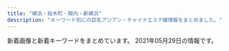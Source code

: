 ```yaml
---
title: "横浜・桜木町・関内・新横浜"
description: "キーワード別にの巨乳アジアン・チャイナエステ嬢情報をまとめました。"
---
```


新着画像と新着キーワードをまとめています。
2021年05月29日の情報です。

<DmmAffiliateIns />
<KeywordTable
  shops={
    [
    {
        "url": "http://www.shanshan.mensest.com/",
        "name": "\u9999\u9999 -\u30b7\u30e3\u30f3\u30b7\u30e3\u30f3-",
        "station": "JR\u95a2\u5185\u99c5\u5357\u53e3",
        "keywords": {
            "87": 32,
            "D": 48,
            "86": 8,
            "88": 8
        },
        "img_links": [
            "http://www.shanshan.mensest.com/files/006.jpg",
            "http://www.shanshan.mensest.com/images/m3.jpg",
            "http://www.shanshan.mensest.com/images/m1.jpg",
            "http://www.shanshan.mensest.com/images/m2.jpg",
            "http://www.shanshan.mensest.com/images/s_top_therapist.png",
            "http://www.shanshan.mensest.com/images/slider-img002.jpg",
            "http://www.shanshan.mensest.com/files/003.jpg",
            "http://www.shanshan.mensest.com/files/004.jpg",
            "http://www.shanshan.mensest.com/files/001.jpg",
            "http://www.shanshan.mensest.com/files/002.jpg",
            "http://www.shanshan.mensest.com/images/s_pickup.png",
            "http://www.shanshan.mensest.com/images/slider-img001.jpg",
            "http://www.shanshan.mensest.com/files/005.jpg",
            "http://www.shanshan.mensest.com/images/s_news.png",
            "http://www.shanshan.mensest.com/images/m4.jpg",
            "http://www.shanshan.mensest.com/images/m6.jpg",
            "http://www.shanshan.mensest.com/images/s_message.png"
        ]
    },
    {
        "station": "JR\u95a2\u5185\u99c5\u5317\u53e3",
        "name": "Dear",
        "img_links": [
            "https://dear.xyz.mn/photos/sites/33/2020/12/2020120212565938.jpeg",
            "https://dear.xyz.mn/photos/sites/33/2021/03/2021032514544543.jpeg",
            "https://dear.xyz.mn/photos/sites/33/2021/01/2021010915471930.jpeg",
            "https://dear.xyz.mn/photos/sites/33/2021/04/2021041421095424.jpeg",
            "https://dear.xyz.mn/images/sp_top.jpg",
            "https://dear.xyz.mn/photos/sites/33/2020/12/2020122818210498.jpeg",
            "https://dear.xyz.mn/images/top.png",
            "https://dear.xyz.mn/photos/sites/33/2020/11/2020111223000369.jpeg",
            "https://dear.xyz.mn/photos/sites/33/2020/11/2020110413285923.jpeg",
            "https://dear.xyz.mn/photos/sites/33/2021/04/2021042614132612.jpeg",
            "https://dear.xyz.mn/photos/sites/33/2021/02/2021022614331675.jpeg",
            "https://dear.xyz.mn/photos/sites/33/2021/05/2021051320370822.jpeg",
            "https://dear.xyz.mn/photos/sites/33/2021/05/2021052807492855.jpeg",
            "https://dear.xyz.mn/photos/sites/33/2021/01/2021011914494134.jpeg",
            "https://dear.xyz.mn/photos/sites/33/2021/04/2021042914583373.jpeg"
        ],
        "keywords": {
            "D": 39,
            "87": 22,
            "85": 5,
            "C": 41,
            "86": 46
        },
        "url": "https://dear.xyz.mn/"
    },
    {
        "keywords": {
            "84": 19,
            "D": 1,
            "85": 20,
            "83": 9,
            "E": 3,
            "87": 10
        },
        "station": "JR\u6771\u795e\u5948\u5ddd\u99c5\u897f\u53e3",
        "name": "Anna -\u30a2\u30f3\u30ca-",
        "img_links": [
            "https://anna.jpn.mn/photos/17/8147/202104/2104291u1063c7.png",
            "https://anna.jpn.mn/photos/17/8147/202104/21043012234b9e.png",
            "https://file.jp-navi.info/17/8147/202104/2021042908073682.jpg",
            "https://anna.jpn.mn/themes/anna.jpn.mn/template/assets/images/side02.png",
            "https://anna.jpn.mn/themes/anna.jpn.mn/template/assets/images/side03.png",
            "https://file.jp-navi.info/17/8147/202104/2021042908060344.jpg",
            "https://anna.jpn.mn/photos/17/8147/202104/2104291u1201324.jpeg",
            "https://anna.jpn.mn/photos/17/8147/202104/2021042908073682.jpg",
            "https://file.jp-navi.info/17/8147/202104/2021042908072054.jpg",
            "https://anna.jpn.mn/photos/17/8147/202104/2104261910441202.png",
            "https://file.jp-navi.info/17/8147/202104/202104290807040.jpg",
            "https://anna.jpn.mn/photos/17/8147/202104/2021042908063061.jpg",
            "https://anna.jpn.mn/photos/17/8147/202104/21042619105cc2.png",
            "https://anna.jpn.mn/photos/17/8147/202104/21042619110n296.png",
            "https://anna.jpn.mn/themes/anna.jpn.mn/template/assets/images/side01.png",
            "https://anna.jpn.mn/photos/17/8147/202104/202104290807040.jpg",
            "https://assets.jp-navi.info/images/images/es-thumbnail.png",
            "https://file.jp-navi.info/17/8147/202104/2021042908064768.jpg",
            "https://file.jp-navi.info/17/8147/202104/2021042908063061.jpg",
            "https://anna.jpn.mn/photos/17/8147/202104/2021042908060344.jpg",
            "https://anna.jpn.mn/photos/17/8147/202104/2021042908072054.jpg",
            "https://anna.jpn.mn/photos/17/8147/202104/2021042908064768.jpg"
        ],
        "url": "https://anna.jpn.mn/"
    },
    {
        "url": "http://pink.msa.jp/",
        "img_links": [
            "http://pink.msa.jp/layer/images/top/top_02.jpg",
            "http://pink.msa.jp/images/staff_06.jpg",
            "http://pink.msa.jp/images/staff_03.jpg",
            "http://pink.msa.jp/layer/images/top/top_06.jpg",
            "http://pink.msa.jp/images/ser2.jpg",
            "http://pink.msa.jp/layer/images/top/top_08.png",
            "http://pink.msa.jp/layer/images/top/top_03.jpg",
            "http://pink.msa.jp/images/ser1.jpg",
            "http://pink.msa.jp/images/staff_08.jpg",
            "http://pink.msa.jp/images/staff_04.jpg",
            "http://pink.msa.jp/images/staff_bj1.png",
            "http://pink.msa.jp/images/top2.jpg",
            "http://pink.msa.jp/images/staff_07.jpg",
            "http://pink.msa.jp/images/staff_bj4.png",
            "http://pink.msa.jp/images/ser3.jpg",
            "http://pink.msa.jp/images/staff_02.jpg",
            "http://pink.msa.jp/images/wenzi-staff.png",
            "http://pink.msa.jp/images/s_service.png",
            "http://pink.msa.jp/images/s_info.png",
            "http://pink.msa.jp/layer/images/top/top_05.jpg",
            "http://pink.msa.jp/images/ser4.jpg",
            "http://pink.msa.jp/images/info.png",
            "http://pink.msa.jp/images/top1.jpg",
            "http://pink.msa.jp/layer/images/top/top_04.jpg",
            "http://pink.msa.jp/layer/images/top/top_01.jpg",
            "http://pink.msa.jp/images/1.jpg",
            "http://pink.msa.jp/layer/images/top.jpg"
        ],
        "station": "JR\u95a2\u5185\u99c5\u5357\u53e3",
        "name": "\u30d4\u30f3\u30af",
        "keywords": {
            "86": 6,
            "83": 3,
            "85": 6,
            "84": 3
        }
    },
    {
        "name": "\u30de\u30a4\u30de\u30ea\u30e4",
        "img_links": [
            "http://r-relax.info/images/index_18.jpg",
            "http://r-relax.info/images/rec_09.jpg",
            "http://r-relax.info/girl/011.jpg",
            "http://r-relax.info/images/index_05.jpg",
            "http://r-relax.info/images/index_04.jpg",
            "http://r-relax.info/images/r05.jpg",
            "http://r-relax.info/images/index_02.jpg",
            "http://r-relax.info/girl/03a.jpg",
            "http://r-relax.info/girl/02.jpg",
            "http://r-relax.info/images/index_13.jpg",
            "http://r-relax.info/girl/02a.jpg",
            "http://r-relax.info/girl/04a.jpg",
            "http://r-relax.info/images/r01.jpg",
            "http://r-relax.info/images/r06.jpg",
            "http://r-relax.info/images/rec.jpg",
            "http://r-relax.info/images/index_06.jpg",
            "http://r-relax.info/images/sub_12.jpg",
            "http://r-relax.info/images/staff_09.jpg",
            "http://r-relax.info/images/index_12.jpg",
            "http://r-relax.info/girl/04.jpg",
            "http://r-relax.info/images/r04.jpg",
            "http://r-relax.info/images/info_09.jpg",
            "http://r-relax.info/girl/05a.jpg",
            "http://r-relax.info/images/r02.jpg",
            "http://r-relax.info/images/index_03.jpg",
            "http://r-relax.info/images/index_01.jpg",
            "http://r-relax.info/girl/05.jpg",
            "http://r-relax.info/girl/09.jpg",
            "http://r-relax.info/images/index_07.jpg",
            "http://r-relax.info/images/index_17.jpg",
            "http://r-relax.info/images/info.jpg",
            "http://r-relax.info/images/r03.jpg",
            "http://r-relax.info/images/sys_09.jpg",
            "http://r-relax.info/girl/03.jpg",
            "http://r-relax.info/girl/00.jpg"
        ],
        "station": "JR\u65b0\u6a2a\u6d5c\u99c5",
        "url": "http://r-relax.info/",
        "keywords": {}
    },
    {
        "img_links": [
            "http://ciliasa.xyz/uploads/200601/1-200601142P4643.jpg",
            "http://ciliasa.xyz/uploads/200601/1-200601142K43F.jpg",
            "http://ciliasa.xyz/uploads/210505/1-2105050Z6455C.jpg",
            "http://ciliasa.xyz/uploads/200601/1-200601142639540.jpg",
            "http://ciliasa.xyz/uploads/210505/1-2105050Z61M31.jpg",
            "http://ciliasa.xyz/uploads/200601/1-200601142G5438.jpg",
            "http://ciliasa.xyz/uploads/210421/1-210421124A3613.jpg",
            "http://ciliasa.xyz/picture/m-head01.jpg",
            "http://ciliasa.xyz/uploads/210428/1-21042PZI2S2.jpg",
            "http://ciliasa.xyz/uploads/210524/1-2105241343103R.jpg",
            "http://ciliasa.xyz/uploads/210419/1-21041914393I38.jpg",
            "http://ciliasa.xyz/uploads/210421/1-210421124F4292.jpg",
            "http://ciliasa.xyz/uploads/210412/1-210412105G2462.jpg",
            "http://ciliasa.xyz/picture/m-top003.jpg",
            "http://ciliasa.xyz/picture/cam-01.jpg",
            "http://ciliasa.xyz/uploads/200601/1-200601142F5435.jpg",
            "http://ciliasa.xyz/uploads/200601/1-200601142629454.jpg",
            "http://ciliasa.xyz/uploads/210403/1-21040313321G04.jpg",
            "http://ciliasa.xyz/picture/m-top004.jpg",
            "http://ciliasa.xyz/uploads/210419/1-210419143Z0E2.jpg",
            "http://ciliasa.xyz/uploads/210403/1-210403133233553.jpg",
            "http://ciliasa.xyz/uploads/210409/1-2104091K441949.jpg",
            "http://ciliasa.xyz/picture/foot01.jpg",
            "http://ciliasa.xyz/uploads/210409/1-2104091K430457.jpg",
            "http://ciliasa.xyz/picture/call.png",
            "http://ciliasa.xyz/uploads/210524/1-21052413425X14.jpg",
            "http://ciliasa.xyz/uploads/210412/1-210412123IR91.jpg",
            "http://ciliasa.xyz/uploads/210428/1-21042PZJ2611.jpg"
        ],
        "url": "http://ciliasa.xyz/",
        "name": "\u307f\u3055\u304d",
        "station": "JR\u6771\u795e\u5948\u5ddd\u99c5\u897f\u53e3",
        "keywords": {
            "D": 3,
            "94": 7,
            "84": 2,
            "F": 6,
            "88": 1,
            "C": 2
        }
    },
    {
        "img_links": [
            "http://furuta-massage.work/sp/img/cam.jpg",
            "http://furuta-massage.work/img/botton5.jpg",
            "http://furuta-massage.work/img/s03.jpg",
            "http://furuta-massage.work/sp/img/p-1.jpg",
            "http://furuta-massage.work/img/botton6.jpg",
            "http://furuta-massage.work/img/s02.jpg",
            "http://furuta-massage.work/img/st3.jpg",
            "http://furuta-massage.work/sp/img/info.jpg",
            "http://furuta-massage.work/sp/img/p-3.jpg",
            "http://furuta-massage.work/img/foot.jpg",
            "http://furuta-massage.work/img/st2.jpg",
            "http://furuta-massage.work/sp/img/t-a.jpg",
            "http://furuta-massage.work/img/kanban.jpg",
            "http://furuta-massage.work/img/s2.jpg",
            "http://furuta-massage.work/sp/img/tel.jpg",
            "http://furuta-massage.work/img/mens.jpg",
            "http://furuta-massage.work/sp/img/p-2.jpg",
            "http://furuta-massage.work/img/fla-2.jpg",
            "http://furuta-massage.work/img/st1.jpg",
            "http://furuta-massage.work/sp/img/add2.jpg",
            "http://furuta-massage.work/img/s04.jpg",
            "http://furuta-massage.work/sp/img/st4.jpg",
            "http://furuta-massage.work/sp/img/st1.jpg",
            "http://furuta-massage.work/img/mo.png",
            "http://furuta-massage.work/sp/img/pc.jpg",
            "http://furuta-massage.work/sp/img/kanban.jpg",
            "http://furuta-massage.work/sp/img/add.jpg",
            "http://furuta-massage.work/img/s01.jpg",
            "http://furuta-massage.work/img/head.jpg",
            "http://furuta-massage.work/sp/img/tit.jpg",
            "http://furuta-massage.work/img/s4.jpg",
            "http://furuta-massage.work/sp/img/pic.jpg",
            "http://furuta-massage.work/sp/img/t-o.jpg",
            "http://furuta-massage.work/sp/img/t-s.jpg",
            "http://furuta-massage.work/sp/img/sys.jpg",
            "http://furuta-massage.work/img/botton.jpg",
            "http://furuta-massage.work/img/s1.jpg",
            "http://furuta-massage.work/img/botton4.jpg",
            "http://furuta-massage.work/sp/img/time.jpg",
            "http://furuta-massage.work/img/botton2.jpg",
            "http://furuta-massage.work/img/s3.jpg",
            "http://furuta-massage.work/sp/img/t-r.jpg",
            "http://furuta-massage.work/img/st4.jpg",
            "http://furuta-massage.work/sp/img/st2.jpg",
            "http://furuta-massage.work/sp/img/st3.jpg",
            "http://furuta-massage.work/sp/img/botton.jpg",
            "http://furuta-massage.work/img/botton3.jpg",
            "http://furuta-massage.work/sp/img/t-t.jpg"
        ],
        "url": "http://furuta-massage.work/",
        "name": "\u53e4\u7530",
        "keywords": {
            "85": 6,
            "C": 10,
            "G": 2,
            "89": 2,
            "D": 3
        },
        "station": "JR\u95a2\u5185\u99c5\u5317\u53e3"
    },
    {
        "img_links": [
            "http://www.est-aya.work/images/news.png",
            "http://www.est-aya.work/img/asuka1.jpg",
            "http://www.est-aya.work/img/ayumi1.jpg",
            "http://www.est-aya.work/images/info.png",
            "http://www.est-aya.work/images/2.jpg",
            "http://www.est-aya.work/images/9.jpg",
            "http://www.est-aya.work/images/line.png",
            "http://www.est-aya.work/images/int2.png",
            "http://www.est-aya.work/images/rec1.png",
            "http://www.est-aya.work/images/mobile.jpg",
            "http://www.est-aya.work/images/head.jpg",
            "http://www.est-aya.work/images/info.jpg",
            "http://www.est-aya.work/images/tel.jpg",
            "http://www.est-aya.work/images/int1.png",
            "http://www.est-aya.work/images/staff_t.jpg",
            "http://www.est-aya.work/img/mika1.jpg",
            "http://www.est-aya.work/images/rec2.jpg",
            "http://www.est-aya.work/images/ta.jpg",
            "http://www.est-aya.work/images/8.jpg",
            "http://www.est-aya.work/images/sys3.png",
            "http://www.est-aya.work/images/sys2.png",
            "http://www.est-aya.work/images/sys1.png",
            "http://www.est-aya.work/images/interior_t.jpg"
        ],
        "url": "http://www.est-aya.work/",
        "station": "JR\u685c\u6728\u753a\u99c5\u53571\u51fa\u53e3",
        "name": "\u7d62\u9999\uff5e\u30a2\u30e4\u30ab\uff5e",
        "keywords": {}
    },
    {
        "name": "\u6cc9\u4e4b\u604b",
        "img_links": [
            "http://www.cirover.xyz/uploads/180210/1-1P21015163J05.jpg",
            "http://www.cirover.xyz/uploads/210515/1-210515130ULH.jpg",
            "http://www.cirover.xyz/uploads/210511/1-210511152136446.jpg",
            "http://www.cirover.xyz/uploads/210511/1-210511152A5S6.jpg",
            "http://www.cirover.xyz/uploads/210515/1-21051513125QV.jpg",
            "http://www.cirover.xyz/uploads/210515/1-210515131151312.jpg",
            "http://www.cirover.xyz/uploads/210515/1-210515131411911.jpg",
            "http://www.cirover.xyz/uploads/210515/1-210515131504157.jpg",
            "http://www.cirover.xyz/uploads/210511/1-21051115220Aa.jpg",
            "http://www.cirover.xyz/uploads/210511/1-210511152555K3.jpg",
            "http://www.cirover.xyz/uploads/210515/1-210515131H2113.jpg",
            "http://www.cirover.xyz/uploads/210512/1-210512135210K2.png",
            "http://www.cirover.xyz/uploads/210515/1-210515131605406.jpg",
            "http://www.cirover.xyz/templets/default/pc/picture/tel.png",
            "http://www.cirover.xyz/uploads/210515/1-21051513094a60.jpg",
            "http://www.cirover.xyz/uploads/210515/1-210515131103433.jpg",
            "http://www.cirover.xyz/templets/default/pc/picture/top_pickup.png",
            "http://www.cirover.xyz/uploads/210511/1-210511152515249.jpg"
        ],
        "station": "\u4f0a\u52e2\u4f50\u6728\u9577\u8005\u753a\u99c5",
        "keywords": {
            "89": 1,
            "87": 1,
            "86": 1,
            "\u4e73": 1
        },
        "url": "http://www.cirover.xyz/"
    },
    {
        "name": "\u30ec\u30a4\u30f3\u30dc\u30fc\u8679",
        "img_links": [
            "http://www.sh-riraku113.xyz/uploads/201005/1-201005161500127.jpg",
            "http://www.sh-riraku113.xyz/static/picture/room3.png",
            "http://www.sh-riraku113.xyz/static/picture/room2.png",
            "http://www.sh-riraku113.xyz/static/picture/room1.png",
            "http://www.sh-riraku113.xyz/static/picture/tit-infor.png",
            "http://www.sh-riraku113.xyz/static/picture/tit-new.png",
            "http://www.sh-riraku113.xyz/uploads/201005/1-201005161544K5.jpg",
            "http://www.sh-riraku113.xyz/uploads/201005/1-2010051615301I.jpg",
            "http://www.sh-riraku113.xyz/static/picture/tite-staff.png",
            "http://www.sh-riraku113.xyz/static/picture/top.png",
            "http://www.sh-riraku113.xyz/static/picture/infor.png",
            "http://www.sh-riraku113.xyz/static/picture/room4.png",
            "http://www.sh-riraku113.xyz/static/picture/tit-gat.png",
            "http://www.sh-riraku113.xyz/uploads/201005/1-201005161513F8.jpg",
            "http://www.sh-riraku113.xyz/static/picture/info.png",
            "http://www.sh-riraku113.xyz/static/picture/tit-pick.png"
        ],
        "url": "http://www.sh-riraku113.xyz/",
        "keywords": {
            "C": 14
        },
        "station": "JR\u6771\u795e\u5948\u5ddd\u99c5"
    },
    {
        "station": "JR\u6771\u795e\u5948\u5ddd\u99c5\u897f\u53e3",
        "keywords": {},
        "url": "http://raimu.ests.jp/",
        "img_links": [],
        "name": "\u6765\u5922\uff5e\u30e9\u30a4\u30e0\uff5e"
    },
    {
        "keywords": {},
        "station": "JR\u6a2a\u6d5c\u99c5\u76f8\u9244\u53e3",
        "img_links": [],
        "name": "\u30ab\u30e9\u30d5\u30eb\u30ea\u30be\u30fc\u30c8",
        "url": "https://color.uouono.com/"
    },
    {
        "img_links": [
            "http://koukoku.xyz/vivian/css/staff/staff03.jpg",
            "http://koukoku.xyz/vivian/css/top05.jpg",
            "http://koukoku.xyz/vivian/css/staff/staff02.jpg",
            "http://koukoku.xyz/vivian/css/01.jpg",
            "http://koukoku.xyz/vivian/css/m-head.jpg",
            "http://koukoku.xyz/vivian/images/call.png",
            "http://koukoku.xyz/vivian/css/top04.jpg",
            "http://koukoku.xyz/vivian/css/top03.jpg",
            "http://koukoku.xyz/vivian/css/top02.jpg",
            "http://koukoku.xyz/vivian/css/staff/staff01.jpg"
        ],
        "url": "http://koukoku.xyz/vivian/",
        "keywords": {
            "90": 4,
            "E": 4,
            "F": 2,
            "88": 2
        },
        "station": "JR\u65b0\u6a2a\u6d5c\u99c5\u5317\u53e3",
        "name": "ViVian"
    },
    {
        "img_links": [
            "http://saralaya.xyz/style/images/t2.png",
            "http://saralaya.xyz/style/images/zhuyi.jpg",
            "http://saralaya.xyz/style/images/index-miru_06.jpg",
            "http://saralaya.xyz/uploads/200608/1-20060QK101292.jpg",
            "http://saralaya.xyz/style/images/index-miru_18.jpg",
            "http://saralaya.xyz/style/images/sys.jpg",
            "http://saralaya.xyz/uploads/200608/1-20060QK211234.jpg",
            "http://saralaya.xyz/style/images/t6.jpg",
            "http://saralaya.xyz/uploads/201203/1-2012031HR6309.jpg",
            "http://saralaya.xyz/uploads/200608/1-20060QK1404Q.jpg",
            "http://saralaya.xyz/style/images/t4.jpg",
            "http://saralaya.xyz/style/images/nav-sys.jpg",
            "http://saralaya.xyz/style/images/index-miru_03.jpg",
            "http://saralaya.xyz/style/images/s-bian.png",
            "http://saralaya.xyz/style/images/nav2-sta.png",
            "http://saralaya.xyz/uploads/190129/1-1Z129133H9E3.jpg",
            "http://saralaya.xyz/style/images/t3.png"
        ],
        "station": "\u5e73\u6cbc\u6a4b\u99c5",
        "keywords": {},
        "url": "http://saralaya.xyz/",
        "name": "37.5\u2103"
    },
    {
        "url": "http://www.bijinkan.esturl.com/",
        "img_links": [
            "http://www.bijinkan.esturl.com/images/top01.png",
            "http://www.bijinkan.esturl.com/files/004.jpg",
            "http://www.bijinkan.esturl.com/images/osusume01.png",
            "http://www.bijinkan.esturl.com/images/nav-002.png",
            "http://www.bijinkan.esturl.com/files/008.jpg",
            "http://www.bijinkan.esturl.com/images/nav-003.png",
            "http://www.bijinkan.esturl.com/images/top02-left.png",
            "http://www.bijinkan.esturl.com/images/nav-001.png",
            "http://www.bijinkan.esturl.com/photo_news/upimg/313515f7c41b421816_1.jpg",
            "http://www.bijinkan.esturl.com/images/tel.png",
            "http://www.bijinkan.esturl.com/images/top003.png",
            "http://www.bijinkan.esturl.com/images/nav-004.png",
            "http://www.bijinkan.esturl.com/images/nav-006.png",
            "http://www.bijinkan.esturl.com/photo_news/upimg/313515f7c41b421816_2.jpg",
            "http://www.bijinkan.esturl.com/files/007.jpg",
            "http://www.bijinkan.esturl.com/files/006.jpg",
            "http://www.bijinkan.esturl.com/photo_news/upimg/313515f7c41b421816_0.jpg",
            "http://www.bijinkan.esturl.com/images/nav-005.png"
        ],
        "name": "\u7f8e\u4eba\u9928",
        "keywords": {},
        "station": "\u6238\u90e8\u99c5"
    },
    {
        "name": "\u82b1\u9b41",
        "keywords": {
            "D": 10,
            "85": 2,
            "87": 10,
            "C": 22,
            "86": 2,
            "88": 2
        },
        "img_links": [
            "http://www.gekabijin.esjprk.com/files/008-02.jpg",
            "http://www.gekabijin.esjprk.com/files/002.jpg",
            "http://www.gekabijin.esjprk.com/files/002-02.jpg",
            "http://www.gekabijin.esjprk.com/files/010-02.jpg",
            "http://www.gekabijin.esjprk.com/files/004.jpg",
            "http://www.gekabijin.esjprk.com/img/pickup.jpg",
            "http://www.gekabijin.esjprk.com/files/011.jpg",
            "http://www.gekabijin.esjprk.com/files/011-02.jpg",
            "http://www.gekabijin.esjprk.com/img/tel.png",
            "http://www.gekabijin.esjprk.com/files/001.jpg",
            "http://www.gekabijin.esjprk.com/files/008.jpg",
            "http://www.gekabijin.esjprk.com/img/ttl_info.png",
            "http://www.gekabijin.esjprk.com/img/ttl_news.png",
            "http://www.gekabijin.esjprk.com/files/010.jpg",
            "http://www.gekabijin.esjprk.com/files/009.jpg",
            "http://www.gekabijin.esjprk.com/files/001-02.jpg",
            "http://www.gekabijin.esjprk.com/img/btn_side_mobile.jpg",
            "http://www.gekabijin.esjprk.com/img/btn_blog.png",
            "http://www.gekabijin.esjprk.com/img/goback.jpg",
            "http://www.gekabijin.esjprk.com/files/006-02.jpg",
            "http://www.gekabijin.esjprk.com/files/006.jpg",
            "http://www.gekabijin.esjprk.com/files/009-02.jpg",
            "http://www.gekabijin.esjprk.com/files/004-02.jpg"
        ],
        "station": "JR\u6771\u795e\u5948\u5ddd\u99c5\u897f\u53e3",
        "url": "http://www.gekabijin.esjprk.com/"
    },
    {
        "station": "JR\u6771\u795e\u5948\u5ddd\u99c5\u897f\u53e3",
        "name": "\u7652\u3057\u306e\u697d\u5712",
        "url": "http://www.ipuyvyta.xyz/",
        "keywords": {
            "D": 2,
            "86": 2,
            "85": 1,
            "82": 8,
            "C": 9
        },
        "img_links": [
            "http://www.ipuyvyta.xyz/uploads/210324/1-210324143049264.jpg",
            "http://www.ipuyvyta.xyz/uploads/201113/1-2011131412332R.jpg",
            "http://www.ipuyvyta.xyz/picture/s3.jpg",
            "http://www.ipuyvyta.xyz/picture/s_staff.jpg",
            "http://www.ipuyvyta.xyz/picture/room1.jpg",
            "http://www.ipuyvyta.xyz/picture/s_pick.png",
            "http://www.ipuyvyta.xyz/uploads/200103/1-2001031G043127.jpg",
            "http://www.ipuyvyta.xyz/picture/s_news.png",
            "http://www.ipuyvyta.xyz/uploads/210324/1-21032414232L38.jpg",
            "http://www.ipuyvyta.xyz/uploads/200324/1-200324153552608.jpg",
            "http://www.ipuyvyta.xyz/picture/room2.jpg",
            "http://www.ipuyvyta.xyz/uploads/201016/1-201016155304955.jpg",
            "http://www.ipuyvyta.xyz/picture/relax.jpg",
            "http://www.ipuyvyta.xyz/uploads/200103/1-2001031G10c34.jpg",
            "http://www.ipuyvyta.xyz/uploads/201117/1-20111G24541418.jpg",
            "http://www.ipuyvyta.xyz/uploads/190705/1-1ZF5141109322.jpg",
            "http://www.ipuyvyta.xyz/uploads/210415/1-210415123451L4.jpg",
            "http://www.ipuyvyta.xyz/picture/mobile.jpg",
            "http://www.ipuyvyta.xyz/uploads/201016/1-201016155320S7.jpg",
            "http://www.ipuyvyta.xyz/uploads/200527/1-20052G310025O.jpg",
            "http://www.ipuyvyta.xyz/uploads/210324/1-21032414233OK.jpg",
            "http://www.ipuyvyta.xyz/uploads/201117/1-20111G24513940.jpg",
            "http://www.ipuyvyta.xyz/picture/top.png",
            "http://www.ipuyvyta.xyz/uploads/210128/1-21012Q3504A53.jpg",
            "http://www.ipuyvyta.xyz/uploads/200527/1-20052G30953430.jpg",
            "http://www.ipuyvyta.xyz/picture/room3.jpg",
            "http://www.ipuyvyta.xyz/uploads/210128/1-21012Q351103P.jpg",
            "http://www.ipuyvyta.xyz/uploads/190806/1-1ZP61F113Z0.jpg",
            "http://www.ipuyvyta.xyz/uploads/200324/1-20032415352ab.jpg",
            "http://www.ipuyvyta.xyz/uploads/200103/1-2001031G131213.jpg",
            "http://www.ipuyvyta.xyz/uploads/201113/1-2011131413242P.jpg",
            "http://www.ipuyvyta.xyz/picture/room4.jpg",
            "http://www.ipuyvyta.xyz/uploads/210415/1-210415123349246.jpg",
            "http://www.ipuyvyta.xyz/picture/s1.jpg"
        ]
    },
    {
        "url": "http://relax-es.com/",
        "station": "JR\u6771\u795e\u5948\u5ddd\u99c5\u897f\u53e3",
        "img_links": [
            "http://relax-es.com/scdl/staff/10031.jpg",
            "http://relax-es.com/images/sptod.png",
            "http://relax-es.com/images/spscdl.png",
            "http://relax-es.com/images/rec.jpg",
            "http://relax-es.com/scdl/staff/10142.jpg",
            "http://relax-es.com/scdl/staff/10034.jpg",
            "http://relax-es.com/scdl/staff/10141.jpg",
            "http://relax-es.com/scdl/staff/10121.jpg",
            "http://relax-es.com/images/sptel.png",
            "http://relax-es.com/scdl/staff/10033.jpg",
            "http://relax-es.com/scdl/staff/10131.jpg",
            "http://relax-es.com/images/line.jpg",
            "http://relax-es.com/images/toppic2.jpg",
            "http://relax-es.com/images/toppic2sp.jpg",
            "http://relax-es.com/scdl/staff/10032.jpg",
            "http://relax-es.com/scdl/staff/10143.jpg"
        ],
        "name": "\u30a2\u30ed\u30de\u30fc\u30b8\u30e5",
        "keywords": {
            "F": 1,
            "90": 1,
            "\u30bb\u30af\u30b7\u30fc": 1,
            "88": 1
        }
    },
    {
        "img_links": [
            "http://sweety-est.info/images/news.png",
            "http://sweety-est.info/images/cg04.jpg",
            "http://sweety-est.info/images/precau.png",
            "http://sweety-est.info/images/sruru.jpg",
            "http://sweety-est.info/images/staff_s.png",
            "http://sweety-est.info/images/top.png",
            "http://sweety-est.info/images/cg05.jpg",
            "http://sweety-est.info/images/evetop.png"
        ],
        "name": "\u5b66\u5712",
        "keywords": {
            "E": 3,
            "D": 3,
            "86": 6
        },
        "station": "\u30bb\u30f3\u30bf\u30fc\u5357\u99c51\u756a\u51fa\u53e3",
        "url": "http://sweety-est.info/"
    },
    {
        "keywords": {},
        "name": "Sugar \uff5e\u30b7\u30e5\u30ac\u30fc\uff5e",
        "url": "http://aroma-est.xyz/",
        "img_links": [
            "http://aroma-est.xyz/img/cg01.jpg",
            "http://aroma-est.xyz/img/topimg.jpg",
            "http://aroma-est.xyz/img/r3.jpg",
            "http://aroma-est.xyz/img/cg0.jpg",
            "http://aroma-est.xyz/img/cg04.jpg",
            "http://aroma-est.xyz/img/r0.jpg",
            "http://aroma-est.xyz/img/cg07.jpg",
            "http://aroma-est.xyz/img/cg02.jpg",
            "http://aroma-est.xyz/img/topimg1.jpg",
            "http://aroma-est.xyz/img/r2.jpg",
            "http://aroma-est.xyz/img/cg05.jpg",
            "http://aroma-est.xyz/img/cg06.jpg"
        ],
        "station": "JR\u6771\u795e\u5948\u5ddd\u99c5\u897f\u53e3"
    },
    {
        "url": "http://es-kannai.link",
        "name": "Venus",
        "img_links": [
            "http://es-kannai.link/wp-content/themes/template-salon2/images/campaign-bnr.png",
            "http://es-kannai.link/wp-content/uploads/2021/04/IMG_5649-250x376.jpg",
            "http://es-kannai.link/wp-content/uploads/2021/04/IMG_5649.jpg",
            "http://es-kannai.link/wp-content/uploads/2016/12/v.jpg",
            "http://es-kannai.link/wp-content/uploads/2016/12/a.jpg",
            "http://es-kannai.link/wp-content/uploads/2016/12/vvvv.png",
            "http://es-kannai.link/wp-content/uploads/2021/04/IMG_5651-250x376.jpg",
            "http://es-kannai.link/wp-content/uploads/2021/04/IMG_5651-400x600.jpg",
            "http://es-kannai.link/wp-content/uploads/2016/12/vv.jpg",
            "http://es-kannai.link/wp-content/uploads/2016/12/aaaa.jpg",
            "http://es-kannai.link/wp-content/uploads/2016/12/vvv.png",
            "http://es-kannai.link/wp-content/uploads/2021/04/IMG_5650-400x600.jpg",
            "http://es-kannai.link/wp-content/uploads/2021/04/IMG_5653-250x376.jpg",
            "http://es-kannai.link/wp-content/uploads/2021/04/IMG_5652-250x376.jpg",
            "http://es-kannai.link/wp-content/themes/template-salon2/images/m-info.png",
            "http://es-kannai.link/wp-content/uploads/2021/04/IMG_5649-400x600.jpg",
            "http://es-kannai.link/wp-content/uploads/2016/12/dd.png",
            "http://es-kannai.link/wp-content/themes/template-salon2/images/info.png",
            "http://es-kannai.link/wp-content/uploads/2016/12/aa.jpg",
            "http://es-kannai.link/wp-content/uploads/2021/04/IMG_5652-400x600.jpg",
            "http://es-kannai.link/wp-content/themes/template-salon2/images/newface-ttl.jpg",
            "http://es-kannai.link/wp-content/uploads/2021/04/IMG_5650-250x376.jpg",
            "http://es-kannai.link/wp-content/uploads/2021/04/IMG_5651.jpg",
            "http://es-kannai.link/wp-content/uploads/2021/04/IMG_5650.jpg",
            "http://es-kannai.link/wp-content/uploads/2021/04/IMG_5653.jpg",
            "http://es-kannai.link/wp-content/themes/template-salon2/images/news-ttl.jpg",
            "http://es-kannai.link/wp-content/themes/template-salon2/images/main-img.jpg",
            "http://cdn.dino-es.com/images/logo/200x40DinoEs.png",
            "http://es-kannai.link/wp-content/uploads/2021/04/IMG_5653-400x600.jpg",
            "http://es-kannai.link/wp-content/uploads/2016/12/d.png",
            "http://es-kannai.link/wp-content/uploads/2016/12/aaa.jpg",
            "http://es-kannai.link/wp-content/uploads/2021/04/IMG_5652.jpg"
        ],
        "keywords": {},
        "station": "JR\u95a2\u5185\u99c5\u5357\u53e3"
    },
    {
        "img_links": [
            "https://ruby.jpn.mn/images/sp_tit_staff02.png",
            "https://ruby.jpn.mn/images/tit_staff01.png",
            "https://ruby.jpn.mn/images/tit_new.png",
            "https://ruby.jpn.mn/photos/sites/26/2021/02/2021021307163642.jpg",
            "https://ruby.jpn.mn/photos/sites/26/2021/02/2021021307163853.jpg",
            "https://ruby.jpn.mn/photos/sites/26/2021/02/2021021307163556.jpg",
            "https://ruby.jpn.mn/images/tit_staff02.png",
            "https://ruby.jpn.mn/images/room1.jpg",
            "https://ruby.jpn.mn/images/img_tel.png",
            "https://ruby.jpn.mn/images/top.jpg",
            "https://ruby.jpn.mn/images/room2.jpg",
            "https://ruby.jpn.mn/images/sp_tit_new.png",
            "https://ruby.jpn.mn/images/sp_tit_staff01.png",
            "https://ruby.jpn.mn/photos/sites/26/2021/02/2021021307164094.jpg",
            "https://ruby.jpn.mn/images/tit_therapist.png",
            "https://ruby.jpn.mn/images/maining.jpg",
            "https://ruby.jpn.mn/images/sp_top.jpg",
            "https://ruby.jpn.mn/images/sp_tit_therapist.png",
            "https://ruby.jpn.mn/images/room3.jpg",
            "https://ruby.jpn.mn/images/room4.jpg"
        ],
        "url": "https://ruby.jpn.mn/",
        "station": "JR\u6771\u795e\u5948\u5ddd\u99c5\u897f\u53e3",
        "name": "\u71e6\u71e6",
        "keywords": {
            "86": 12,
            "83": 6,
            "D": 24,
            "85": 6
        }
    },
    {
        "url": "http://www.aoitori.mesthe.com/",
        "station": "JR\u95a2\u5185\u99c5\u5317\u53e3",
        "name": "\u78a7\u3044\u9ce5",
        "keywords": {
            "86": 2,
            "87": 1,
            "D": 4,
            "88": 2
        },
        "img_links": [
            "http://www.aoitori.mesthe.com/images/top.png",
            "http://www.aoitori.mesthe.com/files/002-02.jpg",
            "http://www.aoitori.mesthe.com/images/tit-infor.png",
            "http://www.aoitori.mesthe.com/images/staff_line.png",
            "http://www.aoitori.mesthe.com/images/link_line.png",
            "http://www.aoitori.mesthe.com/images/top_sche.png",
            "http://www.aoitori.mesthe.com/files/005.jpg",
            "http://www.aoitori.mesthe.com/files/003.jpg",
            "http://www.aoitori.mesthe.com/files/003-02.jpg",
            "http://www.aoitori.mesthe.com/images/infor.png",
            "http://www.aoitori.mesthe.com/images/shop/shop04.jpg",
            "http://www.aoitori.mesthe.com/files/006-02.jpg",
            "http://www.aoitori.mesthe.com/files/006.jpg",
            "http://www.aoitori.mesthe.com/images/shop/shop01.jpg",
            "http://www.aoitori.mesthe.com/images/girl-z2.jpg",
            "http://www.aoitori.mesthe.com/images/bj3.png",
            "http://www.aoitori.mesthe.com/images/shop/shop03.jpg",
            "http://www.aoitori.mesthe.com/files/002.jpg",
            "http://www.aoitori.mesthe.com/files/007-02.jpg",
            "http://www.aoitori.mesthe.com/images/shop/shop02.jpg",
            "http://www.aoitori.mesthe.com/images/girl-z1.jpg",
            "http://www.aoitori.mesthe.com/files/007.jpg",
            "http://www.aoitori.mesthe.com/files/005-02.jpg",
            "http://www.aoitori.mesthe.com/images/mobile.png"
        ]
    },
    {
        "url": "http://iyasibest.com/",
        "keywords": {
            "98": 1,
            "C": 5,
            "\u30bb\u30af\u30b7\u30fc": 4,
            "87": 1,
            "88": 2,
            "85": 2,
            "82": 1,
            "D": 2,
            "97": 1,
            "E": 1,
            "86": 2
        },
        "img_links": [
            "http://iyasibest.com/images/store/o07.jpg",
            "http://iyasibest.com/staffPhoto/b20201102190836.jpg",
            "http://iyasibest.com/images/store/o11.jpg",
            "http://iyasibest.com/staffPhoto/b20200228201258.jpg",
            "http://iyasibest.com/images/store/o01.jpg",
            "http://iyasibest.com/images/store/o04.jpg",
            "http://iyasibest.com/images/store/o05.jpg",
            "http://iyasibest.com/staffPhoto/b20200306221420.jpg",
            "http://iyasibest.com/uploadfiles/images/campaignIyasibestCom2.png",
            "http://iyasibest.com/uploadfiles/images/campaignIyasibestCom1.png",
            "http://iyasibest.com/staffPhoto/b20200711165223.jpg",
            "http://iyasibest.com/staffPhoto/b20200402041705.jpg",
            "http://iyasibest.com/images/store/01.jpg",
            "http://iyasibest.com/staffPhoto/b20210503153528.jpg",
            "http://iyasibest.com/staffPhoto/b20210121203305.jpg",
            "http://iyasibest.com/images/store/03.jpg",
            "http://iyasibest.com/images/returnBtn.png",
            "http://iyasibest.com/images/store/o06.jpg",
            "http://iyasibest.com/staffPhoto/b20210209224424.jpg",
            "http://iyasibest.com/images/store/o08.jpg",
            "http://iyasibest.com/images/store/o03.jpg",
            "http://iyasibest.com/images/store/02.jpg",
            "http://iyasibest.com/images/store/o09.jpg",
            "http://iyasibest.com/images/store/o02.jpg",
            "http://iyasibest.com/staffPhoto/b20200531120750.jpg",
            "http://iyasibest.com/images/store/o10.jpg",
            "http://iyasibest.com/staffPhoto/b20200310001745.jpg",
            "http://iyasibest.com/staffPhoto/b20200911161049.jpg"
        ],
        "name": "\u7652\u3057\u30d9\u30b9\u30c8",
        "station": "JR\u95a2\u5185\u99c5\u5357\u53e3"
    },
    {
        "station": "JR\u95a2\u5185\u99c5\u5317\u53e3",
        "url": "http://smile.esjp.xyz/",
        "keywords": {},
        "name": "\u30b9\u30de\u30a4\u30eb",
        "img_links": [
            "http://smile.esjp.xyz/images/room/photo04.jpg",
            "http://smile.esjp.xyz/images/system/sys01.jpg",
            "http://smile.esjp.xyz/girl/7.jpg",
            "http://smile.esjp.xyz/images/room/photo01.jpg",
            "http://smile.esjp.xyz/images/staff_mitashi.jpg",
            "http://smile.esjp.xyz/images/system/sys02.jpg",
            "http://smile.esjp.xyz/images/room/photo02.jpg",
            "http://smile.esjp.xyz/images/top_flash_01.jpg",
            "http://smile.esjp.xyz/girl/6.jpg",
            "http://smile.esjp.xyz/images/room/photo03.jpg",
            "http://smile.esjp.xyz/images/info.jpg"
        ]
    },
    {
        "name": "\u30a2\u30ea\u30fc\u30ca",
        "station": "JR\u6a2a\u6d5c\u99c5\u897f\u53e3",
        "url": "https://arena.xyz.mn/",
        "img_links": [],
        "keywords": {}
    },
    {
        "name": "Baby Heart \uff5e\u30d9\u30a4\u30d3\u30fc\u30cf\u30fc\u30c8\uff5e",
        "img_links": [
            "http://babyheart.info/staffPhoto/b20210504141830.jpg",
            "http://babyheart.info/images/returnBtn.png",
            "http://babyheart.info/staffPhoto/s20201102165737.jpg",
            "http://babyheart.info/uploadfiles/Image/campaignBabyheartInfo.jpg",
            "http://babyheart.info/images/slider1/02.jpg",
            "http://babyheart.info/staffPhoto/b20210506144322.jpg",
            "http://babyheart.info/staffPhoto/s20201102132433.jpg",
            "http://babyheart.info/staffPhoto/b20201102210807.jpg",
            "http://babyheart.info/staffPhoto/s20201102210807.jpg",
            "http://babyheart.info/staffPhoto/b20210503161428.jpg",
            "http://babyheart.info/staffPhoto/s20210503161428.jpg",
            "http://babyheart.info/images/mobile.jpg",
            "http://babyheart.info/staffPhoto/s20201113143406.jpg",
            "http://babyheart.info/staffPhoto/b20201113143406.jpg",
            "http://babyheart.info/staffPhoto/s20210506144322.jpg",
            "http://babyheart.info/staffPhoto/s20210504141830.jpg",
            "http://babyheart.info/staffPhoto/b20201102132433.jpg",
            "http://babyheart.info/staffPhoto/b20210209231643.jpg",
            "http://babyheart.info/staffPhoto/b20201102165737.jpg",
            "http://babyheart.info/staffPhoto/s20210209231643.jpg",
            "http://babyheart.info/images/gallery1.jpg",
            "http://babyheart.info/staffPhoto/s20201113143808.jpg",
            "http://babyheart.info/images/slider1/03.jpg",
            "http://babyheart.info/staffPhoto/b20201102165304.jpg",
            "http://babyheart.info/staffPhoto/b20201113143808.jpg",
            "http://babyheart.info/js/sliderLine/slide_prev.png",
            "http://babyheart.info/js/sliderLine/slide_next.png",
            "http://babyheart.info/staffPhoto/s20201102165304.jpg"
        ],
        "keywords": {
            "96": 1,
            "88": 1,
            "86": 3,
            "85": 1,
            "C": 3,
            "\u30bb\u30af\u30b7\u30fc": 1,
            "E": 1,
            "99": 1,
            "D": 2,
            "80": 1
        },
        "url": "http://babyheart.info/",
        "station": "JR\u95a2\u5185\u99c5\u5357\u53e3"
    },
    {
        "station": "JR\u4e2d\u5c71\u99c5\u5317\u53e3",
        "url": "http://relacute.ies.bz/",
        "img_links": [
            "http://relacute.ies.bz/photos/sites/29/2021/04/2021040802361733.jpg",
            "http://relacute.ies.bz/photos/sites/29/2021/01/202101180426140.jpg",
            "http://relacute.ies.bz/photos/sites/29/2021/04/202104260223304.jpg",
            "http://relacute.ies.bz/images/room4.jpg",
            "http://relacute.ies.bz/images/room2.jpg",
            "http://relacute.ies.bz/images/room1.jpg",
            "http://relacute.ies.bz/images/room3.jpg",
            "http://relacute.ies.bz/images/top.jpg",
            "http://relacute.ies.bz/images/s_staff.jpg",
            "http://relacute.ies.bz/photos/sites/29/2021/05/2021051106220124.jpg",
            "http://relacute.ies.bz/photos/sites/29/2021/05/2021052402443272.jpg",
            "http://kakure-yu.a2.webnavi.work/upload/sites/29/2021/05/2021052402443272.jpg",
            "http://relacute.ies.bz/images/s_news.jpg",
            "http://relacute.ies.bz/images/mobile.jpg",
            "http://relacute.ies.bz/photos/sites/29/2020/10/2020101804232462.jpg",
            "http://relacute.ies.bz/photos/sites/29/2020/06/2020061906073550.jpg",
            "http://relacute.ies.bz/photos/sites/29/2021/03/2021030402170757.jpg"
        ],
        "keywords": {
            "D": 5,
            "85": 3,
            "E": 1,
            "C": 1,
            "87": 1,
            "86": 1,
            "82": 2
        },
        "name": "RelaCute \u30ea\u30e9\u30ad\u30e5\u30fc\u30c8"
    },
    {
        "url": "http://morien.este.work/",
        "img_links": [
            "http://morien.este.work/top.jpg",
            "http://morien.este.work/mens-esthe.png",
            "http://morien.este.work/2/uploadimg/1594704743.jpg",
            "http://morien.este.work/2/uploadimg/1574764277.jpg",
            "http://morien.este.work/2/uploadimg/1613996342.jpg",
            "http://morien.este.work/2/uploadimg/1577672563.jpg"
        ],
        "name": "\u68ee\u82d1",
        "station": "\u53cd\u753a\u99c5",
        "keywords": {
            "87": 6,
            "83": 6,
            "85": 6,
            "86": 6,
            "D": 24
        }
    },
    {
        "keywords": {},
        "name": "\u65b0\u53f0\u5317",
        "station": "\u685c\u6728\u753a\u99c5\u53572\u756a\u51fa\u53e3",
        "img_links": [
            "https://static.wixstatic.com/media/c0eb72_8f0b5394fc194d628f291dc3df50643f~mv2.jpg",
            "https://static.wixstatic.com/media/c0eb72_26944ceb94b94dc19131d91ac1511619~mv2.jpg",
            "https://static.parastorage.com/services/linguist-flags/1.480.0/assets/flags/square/CHN.png",
            "https://static.wixstatic.com/media/c0eb72_5abd6c30d02b4fdea8659795b145f5bb~mv2.jpg",
            "https://static.wixstatic.com/media/c0eb72_6659fe6c05bc4ecab5ea34e25baa33a7~mv2.jpg",
            "https://static.wixstatic.com/media/c0eb72_a5bf32f6fdb1491ca96c944502ab6bea~mv2.jpg",
            "https://static.wixstatic.com/media/c0eb72_678a934c9328407284502b1418bf9b4d~mv2.jpg",
            "https://static.wixstatic.com/media/c0eb72_def9c908fc954ee7aead052ba8a657fe~mv2.jpg",
            "https://static.wixstatic.com/media/c0eb72_2098c0903bfb434e9504fee2e018034a~mv2.jpg",
            "https://static.wixstatic.com/media/c0eb72_1a119da1d01942b7a33671df6c2b1159~mv2_d_1600_1200_s_2.jpg",
            "https://static.wixstatic.com/media/c0eb72_49be5463f40e4364a25873a40238066c~mv2.jpg",
            "https://static.wixstatic.com/media/c0eb72_8725bcdefd1c4f90850e9178dd71fe41~mv2.png",
            "https://static.wixstatic.com/media/af7a8b002af842f8bab87691c1d8640f.jpg",
            "https://static.wixstatic.com/media/11062b_808b40c463104f22943c284c625d31c3f000.jpg",
            "https://static.wixstatic.com/media/c0eb72_20782149934c4a6d85543ab1c66cd198~mv2.png",
            "https://static.wixstatic.com/media/c0eb72_40820ead73a84600a3e5fd095c420086~mv2.png",
            "https://static.wixstatic.com/media/c0eb72_a793548cd83b40409848792f66685691~mv2.jpg",
            "https://static.wixstatic.com/media/c0eb72_9b14a7ceb52a45b2b648b484ee51ad80~mv2.jpg",
            "https://static.wixstatic.com/media/11062b_2042bb7351284f0f982e4787d37415e6f000.jpg",
            "https://static.wixstatic.com/media/c0eb72_977c5791309044fe8872baa76e42ae97~mv2.jpg",
            "https://static.wixstatic.com/media/c0eb72_f0bd83adebca4a998bfeed190f0db84e~mv2.jpg",
            "https://static.wixstatic.com/media/c0eb72_916975db7bc947768e06d7f7bf975af9~mv2.jpg",
            "https://static.wixstatic.com/media/c0eb72_29440005177e4292a35d5e3cb219e218~mv2.png",
            "https://static.wixstatic.com/media/c0eb72_9d2693aac65943dbbba9a0a789268fe3~mv2.jpg",
            "https://static.wixstatic.com/media/c0eb72_40ccc84ef10f4b8097b0f734c756c6ca~mv2.jpg",
            "https://static.wixstatic.com/media/c0eb72_55087d3426164a11a5e004b6a26de8df~mv2.jpg",
            "https://static.wixstatic.com/media/c0eb72_2b7a2752438d43208051a8e353a9dbd7~mv2.jpg",
            "https://static.wixstatic.com/media/11062b_4b7c9a8e48334d5aad2fd274fddba3bc~mv2.jpg",
            "https://static.wixstatic.com/media/c0eb72_e7c5d34e534f43078c5c439f45a3b4b7~mv2.jpg",
            "https://static.wixstatic.com/media/035244_257ed5e146d64042bf444af357418e18~mv2.jpg",
            "https://static.wixstatic.com/media/c0eb72_7f66a6684f7e4bd58e9bf0728ed69102~mv2.jpg",
            "https://static.wixstatic.com/media/c0eb72_ee7912bef5a849b9970754300a697d40~mv2.jpg",
            "https://static.wixstatic.com/media/c0eb72_8927f525542049b4a175526f2f5b36a4~mv2.png",
            "https://static.wixstatic.com/media/c0eb72_cb951eeb551748fd86db834e86993788~mv2.jpg",
            "https://static.wixstatic.com/media/c0eb72_c3f92a65fa0a4e2da5949c9452de2af8~mv2.jpg",
            "https://static.parastorage.com/services/linguist-flags/1.480.0/assets/flags/square/USA.png",
            "https://static.wixstatic.com/media/c0eb72_9e98698dd5354798ba756d52bc70323d~mv2.jpg",
            "https://static.wixstatic.com/media/c0eb72_7e69893fede244afb0416acacfcd91e3~mv2.jpg",
            "https://static.wixstatic.com/media/c0eb72_c76576d046e642999bdad8f14b3a957b~mv2.jpg",
            "https://static.wixstatic.com/media/c0eb72_72b51b0901154f20ac35e7ea37da768b~mv2.jpg",
            "https://static.wixstatic.com/media/c0eb72_dacfc733e1494024a03e37b846316228~mv2.jpg",
            "https://static.wixstatic.com/media/c0eb72_83c54ac293a74c6884e659b9642a1e49~mv2.jpg",
            "https://static.wixstatic.com/media/c0eb72_40b8be3ea7154ed7866854945091feff~mv2.jpg",
            "https://static.wixstatic.com/media/11062b_62f0356712544a87b392417662c4658df000.jpg",
            "https://static.parastorage.com/services/linguist-flags/1.480.0/assets/flags/square/JPN.png",
            "https://static.wixstatic.com/media/c0eb72_5665a81d23b944ee9e86dce90624ce2c~mv2.jpg",
            "https://static.wixstatic.com/media/c0eb72_af078915f31448918e1b09e057131039~mv2.jpg",
            "https://static.wixstatic.com/media/c0eb72_a1a2ad886e4a47a19188641aab6482c6~mv2.jpg"
        ],
        "url": "https://www.shin-taipei-massage.com/"
    },
    {
        "station": "\u30bb\u30f3\u30bf\u30fc\u5317\u99c5",
        "img_links": [
            "http://massage-esthe.blue/img/st2.jpg",
            "http://massage-esthe.blue/img/r1.jpg",
            "http://massage-esthe.blue/img/st3.jpg",
            "http://massage-esthe.blue/img/no.png",
            "http://massage-esthe.blue/img/acct.jpg",
            "http://massage-esthe.blue/img/fla.jpg",
            "http://massage-esthe.blue/img/r2.jpg",
            "http://massage-esthe.blue/img/sta5.jpg",
            "http://massage-esthe.blue/img/lint.jpg",
            "http://massage-esthe.blue/img/sta2.jpg",
            "http://massage-esthe.blue/img/sta1.jpg",
            "http://massage-esthe.blue/img/r3.jpg",
            "http://massage-esthe.blue/img/top.jpg",
            "http://massage-esthe.blue/img/sta3.jpg",
            "http://massage-esthe.blue/img/syst.jpg",
            "http://massage-esthe.blue/img/r4.jpg",
            "http://massage-esthe.blue/img/st11.jpg",
            "http://massage-esthe.blue/img/sta12.jpg",
            "http://massage-esthe.blue/img/st6.jpg",
            "http://massage-esthe.blue/img/a4.jpg",
            "http://massage-esthe.blue/img/a2.jpg",
            "http://massage-esthe.blue/img/st12.jpg",
            "http://massage-esthe.blue/img/st1.jpg",
            "http://massage-esthe.blue/img/a5.jpg",
            "http://massage-esthe.blue/img/sta10.jpg",
            "http://massage-esthe.blue/img/a3.jpg",
            "http://massage-esthe.blue/img/a1.jpg",
            "http://massage-esthe.blue/img/st5.jpg",
            "http://massage-esthe.blue/img/stat.jpg",
            "http://massage-esthe.blue/img/sta7.jpg",
            "http://massage-esthe.blue/img/st10.jpg",
            "http://massage-esthe.blue/img/st7.jpg",
            "http://massage-esthe.blue/img/stal.png",
            "http://massage-esthe.blue/img/st9.jpg",
            "http://massage-esthe.blue/img/root.jpg",
            "http://massage-esthe.blue/img/rect.jpg",
            "http://massage-esthe.blue/img/sta6.jpg",
            "http://massage-esthe.blue/img/bb.png",
            "http://massage-esthe.blue/img/a6.jpg"
        ],
        "url": "http://massage-esthe.blue/",
        "keywords": {
            "D": 10
        },
        "name": "37\u2103"
    },
    {
        "keywords": {
            "88": 5,
            "90": 15
        },
        "name": "Olive",
        "url": "http://kannai-mensesthe.com/",
        "img_links": [
            "https://hamamatsucho-esthe.work/icon/google_plus.png",
            "https://kannai-mensesthe.com/staff/sachi-l1.jpg",
            "https://kannai-mensesthe.com/images/main1.jpg",
            "https://kannai-mensesthe.com/room/3-l.jpg",
            "https://kannai-mensesthe.com/room/2-s.jpg",
            "https://kannai-mensesthe.com/images/footer-l.png",
            "https://kannai-mensesthe.com/room/1-l.jpg",
            "https://kannai-mensesthe.com/room/4-l.jpg",
            "https://kannai-mensesthe.com/images/main-sp.jpg",
            "https://kannai-mensesthe.com/room/4-s.jpg",
            "https://hamamatsucho-esthe.work/icon/twitter.png",
            "https://kannai-mensesthe.com/staff/sachi-s1.jpg",
            "https://kannai-mensesthe.com/room/esthe3.jpg",
            "https://kannai-mensesthe.com/images/flower.png",
            "https://kannai-mensesthe.com/room/esthe1.jpg",
            "https://kannai-mensesthe.com/staff/momo-s1.jpg",
            "https://kannai-mensesthe.com/icon/google_plus.png",
            "https://kannai-mensesthe.com/staff/momo-l1.jpg",
            "https://kannai-mensesthe.com/button/staff.png",
            "https://kannai-mensesthe.com/button/blog.png",
            "https://kannai-mensesthe.com/room/1-s.jpg",
            "https://kannai-mensesthe.com/room/2-l.jpg",
            "https://kannai-mensesthe.com/button/home.png",
            "https://kannai-mensesthe.com/icon/line.png",
            "https://kannai-mensesthe.com/staff/ayumi-l1.jpg",
            "https://kannai-mensesthe.com/room/3-s.jpg",
            "https://kannai-mensesthe.com/icon/facebook.png",
            "https://hamamatsucho-esthe.work/icon/line.png",
            "https://kannai-mensesthe.com/2019/11/10/1.jpg",
            "http://kannai-mensesthe.com/images/flower.png",
            "https://kannai-mensesthe.com/2019/12/03/risa-s1.jpg",
            "https://kannai-mensesthe.com/staff/ayumi-s1.jpg",
            "https://kannai-mensesthe.com/staff/risa-l1.jpg",
            "https://kannai-mensesthe.com/room/esthe2.jpg",
            "https://hamamatsucho-esthe.work/icon/facebook.png",
            "https://kannai-mensesthe.com//images/footer-r.png",
            "https://kannai-mensesthe.com/images/clear.png",
            "https://kannai-mensesthe.com/staff/risa-s1.jpg",
            "https://kannai-mensesthe.com/icon/twitter.png"
        ],
        "station": "JR\u95a2\u5185\u99c5"
    },
    {
        "url": "http://www.lavender.esjoho.com/",
        "img_links": [
            "http://www.lavender.esjoho.com/images/staff_t.png",
            "http://www.lavender.esjoho.com/sp/menu/interior.jpg",
            "http://www.lavender.esjoho.com/images/int1.png",
            "http://www.lavender.esjoho.com/sp/images/top.jpg",
            "http://www.lavender.esjoho.com/sp/images/newsb.jpg",
            "http://www.lavender.esjoho.com/images/int2.png",
            "http://www.lavender.esjoho.com/files/019.jpg",
            "http://www.lavender.esjoho.com/sp/menu/top.jpg",
            "http://www.lavender.esjoho.com/sp/menu/staff.jpg",
            "http://www.lavender.esjoho.com/images/link_t.png",
            "http://www.lavender.esjoho.com/files/024.jpg",
            "http://www.lavender.esjoho.com/sp/images/tel.jpg",
            "http://www.lavender.esjoho.com/sp/images/topgirl.jpg",
            "http://www.lavender.esjoho.com/images/rec2.png",
            "http://www.lavender.esjoho.com/sp/images/interior_t.jpg",
            "http://www.lavender.esjoho.com/sp/images/head.jpg",
            "http://www.lavender.esjoho.com/images/line.png",
            "http://www.lavender.esjoho.com/images/mobile.jpg",
            "http://www.lavender.esjoho.com/images/news.jpg",
            "http://www.lavender.esjoho.com/images/ta.jpg",
            "http://www.lavender.esjoho.com/images/interior_t.png",
            "http://www.lavender.esjoho.com/sp/images/footer.jpg",
            "http://www.lavender.esjoho.com/images/head.jpg",
            "http://www.lavender.esjoho.com/files/029.jpg",
            "http://www.lavender.esjoho.com/files/035.jpg",
            "http://www.lavender.esjoho.com/sp/images/time.jpg",
            "http://www.lavender.esjoho.com/images/sys3.png",
            "http://www.lavender.esjoho.com/files/045.jpg",
            "http://www.lavender.esjoho.com/images/sm.jpg",
            "http://www.lavender.esjoho.com/sp/images/pc.jpg",
            "http://www.lavender.esjoho.com/images/concept.jpg",
            "http://www.lavender.esjoho.com/images/rec1.png",
            "http://www.lavender.esjoho.com/images/sys2.png",
            "http://www.lavender.esjoho.com/sp/images/news.jpg",
            "http://www.lavender.esjoho.com/sp/images/staff_t.jpg"
        ],
        "name": "\u7652\u3057\u306e\u5bb6",
        "station": "JR\u6771\u795e\u5948\u5ddd\u99c5\u897f\u53e3",
        "keywords": {
            "86": 3,
            "D": 5,
            "87": 2
        }
    },
    {
        "station": "JR\u95a2\u5185\u99c5\u5357\u53e3",
        "url": "http://seirakuen.est.cm/",
        "img_links": [],
        "keywords": {},
        "name": "\u8056\u697d\u5712"
    },
    {
        "name": "Come Baby",
        "img_links": [
            "http://koukoku.xyz/come/css/head.jpg",
            "http://koukoku.xyz/come/css/staff/staff01-a.png",
            "http://koukoku.xyz/come/css/nav/nav-006.jpg",
            "http://koukoku.xyz/come/css/nav/nav-001.jpg",
            "http://koukoku.xyz/come/css/c01.png",
            "http://koukoku.xyz/come/css/top02.jpg",
            "http://koukoku.xyz/come/css/staff/staff03-a.png",
            "http://koukoku.xyz/come/css/top03.png",
            "http://koukoku.xyz/come/css/nav/nav-002.jpg",
            "http://koukoku.xyz/come/css/nav/nav-005.jpg",
            "http://koukoku.xyz/come/css/staff/staff02.png",
            "http://koukoku.xyz/come/css/nav/nav-004.jpg",
            "http://koukoku.xyz/come/css/staff/staff03.png",
            "http://koukoku.xyz/come/css/staff/staff02-a.png",
            "http://koukoku.xyz/come/css/staff/staff01.png",
            "http://koukoku.xyz/come/css/osusume04.png",
            "http://koukoku.xyz/come/css/staff/staff05.png",
            "http://koukoku.xyz/come/css/nav/nav-003.jpg",
            "http://koukoku.xyz/come/css/staff/staff05-a.png"
        ],
        "keywords": {
            "90": 1,
            "88": 1,
            "91": 1,
            "85": 1,
            "D": 1,
            "E": 1,
            "F": 1,
            "C": 1
        },
        "url": "http://koukoku.xyz/come/",
        "station": "JR\u65b0\u6a2a\u6d5c\u99c5\u5317\u53e3"
    },
    {
        "url": "http://e-yozakura.xyz/",
        "img_links": [
            "http://e-yozakura.xyz/images/ai.jpg",
            "http://e-yozakura.xyz/images/r7.jpg",
            "http://e-yozakura.xyz/images/sa.jpg",
            "http://e-yozakura.xyz/images/g5.jpg",
            "http://e-yozakura.xyz/images/12.jpg",
            "http://e-yozakura.xyz/images/r4.jpg",
            "http://e-yozakura.xyz/images/m1.jpg",
            "http://e-yozakura.xyz/images/t.jpg",
            "http://e-yozakura.xyz/images/yuka.jpg",
            "http://e-yozakura.xyz/images/bj_01.jpg",
            "http://e-yozakura.xyz/images/17.jpg",
            "http://e-yozakura.xyz/images/news01.png",
            "http://e-yozakura.xyz/images/r5.jpg",
            "http://e-yozakura.xyz/images/news03.png",
            "http://e-yozakura.xyz/images/top.jpg",
            "http://e-yozakura.xyz/images/r1.jpg",
            "http://e-yozakura.xyz/images/mobile.png",
            "http://e-yozakura.xyz/images/g4.jpg",
            "http://e-yozakura.xyz/images/tite-staff.jpg",
            "http://e-yozakura.xyz/images/g8.jpg",
            "http://e-yozakura.xyz/images/r3.jpg",
            "http://e-yozakura.xyz/images/hua.jpg",
            "http://e-yozakura.xyz/images/htm.jpg",
            "http://e-yozakura.xyz/images/slide2.png",
            "http://e-yozakura.xyz/images/slide3.png",
            "http://e-yozakura.xyz/images/g0.jpg",
            "http://e-yozakura.xyz/images/bj_03.jpg",
            "http://e-yozakura.xyz/images/slide1.png",
            "http://e-yozakura.xyz/images/r8.jpg",
            "http://e-yozakura.xyz/images/hh.jpg",
            "http://e-yozakura.xyz/images/ll.jpg",
            "http://e-yozakura.xyz/images/yuk.jpg",
            "http://e-yozakura.xyz/images/r2.jpg",
            "http://e-yozakura.xyz/images/g9.jpg",
            "http://e-yozakura.xyz/images/g2.jpg",
            "http://e-yozakura.xyz/images/g1.jpg",
            "http://e-yozakura.xyz/images/r6.jpg"
        ],
        "keywords": {},
        "name": "\u591c\u685c\uff5e\u3088\u3056\u304f\u3089\uff5e",
        "station": "JR\u95a2\u5185\u99c5\u5317\u53e3"
    },
    {
        "station": "JR\u6771\u795e\u5948\u5ddd\u99c5\u897f\u53e3",
        "url": "https://callme.iest.info/",
        "name": "Call me",
        "img_links": [],
        "keywords": {}
    },
    {
        "name": "\u990a\u5fc3\u5802",
        "img_links": [
            "http://www.yoshindo.es-relax.info/images/topbar.png",
            "http://www.yoshindo.es-relax.info/images/arisu1.jpg",
            "http://www.yoshindo.es-relax.info/images/info1.jpg",
            "http://www.yoshindo.es-relax.info/images/info6.jpg",
            "http://www.yoshindo.es-relax.info/images/yui1.jpg",
            "http://www.yoshindo.es-relax.info/images/yuki1.jpg",
            "http://www.yoshindo.es-relax.info/images/yuna1.jpg",
            "http://www.yoshindo.es-relax.info/images/top-kpbar.png",
            "http://www.yoshindo.es-relax.info/images/youko1.jpg",
            "http://www.yoshindo.es-relax.info/images/sayuri1.jpg",
            "http://www.yoshindo.es-relax.info/images/topinfo.png",
            "http://www.yoshindo.es-relax.info/images/sidebar-credit.png",
            "http://www.yoshindo.es-relax.info/images/info2.jpg",
            "http://www.yoshindo.es-relax.info/images/info3.jpg",
            "http://www.yoshindo.es-relax.info/images/info4.jpg",
            "http://www.yoshindo.es-relax.info/images/info5.jpg",
            "http://www.yoshindo.es-relax.info/images/topnews.png"
        ],
        "station": "\u53cd\u753a\u99c5",
        "url": "http://www.yoshindo.es-relax.info/",
        "keywords": {}
    },
    {
        "keywords": {},
        "url": "http://diamond.esute.tokyo/",
        "img_links": [
            "http://diamond.esute.tokyo/images/bar-staff.png",
            "http://diamond.esute.tokyo/images/bar-pickup.png",
            "http://diamond.esute.tokyo/images/pic11.jpg",
            "http://diamond.esute.tokyo/images/bill.png",
            "http://diamond.esute.tokyo/images/bar-cam.png",
            "http://diamond.esute.tokyo/images/c-interior.png",
            "http://diamond.esute.tokyo/staff/s-mari.jpg",
            "http://diamond.esute.tokyo/images/pic-akasuri2021.png",
            "http://diamond.esute.tokyo/images/b-tel.png",
            "http://diamond.esute.tokyo/images/bar-interior.png",
            "http://diamond.esute.tokyo/images/c-staff.png",
            "http://diamond.esute.tokyo/images/footer.png",
            "http://diamond.esute.tokyo/staff/s-yumi.jpg",
            "http://diamond.esute.tokyo/staff/s-sora.jpg",
            "http://diamond.esute.tokyo/images/c-top.png",
            "http://diamond.esute.tokyo/images/pic2.jpg",
            "http://diamond.esute.tokyo/images/cam20210413.png"
        ],
        "station": "JR\u95a2\u5185\u99c5\u5357\u53e3",
        "name": "\u30c0\u30a4\u30e4"
    },
    {
        "station": "JR\u95a2\u5185\u99c5\u5317\u53e3",
        "keywords": {},
        "name": "\u30b3\u30b3\u30ca\u30c3\u30c4",
        "url": "http://re-lax.work/",
        "img_links": [
            "http://re-lax.work/images/int2.jpg",
            "http://re-lax.work/images/tel.png",
            "http://re-lax.work/images/staff_t.jpg",
            "http://re-lax.work/staff/yuki.jpg",
            "http://re-lax.work/images/time.jpg",
            "http://re-lax.work/images/sys3.jpg",
            "http://re-lax.work/images/menu/top.png",
            "http://re-lax.work/images/interior_t.jpg",
            "http://re-lax.work/images/int1.jpg",
            "http://re-lax.work/staff/rara.jpg",
            "http://re-lax.work/images/menu/interior.png",
            "http://re-lax.work/images/menu/staff.png",
            "http://re-lax.work/staff/haruka.jpg",
            "http://re-lax.work/images/tg.jpg",
            "http://re-lax.work/images/rec.jpg",
            "http://re-lax.work/images/sys2.jpg",
            "http://re-lax.work/images/sys1.jpg",
            "http://re-lax.work/images/up.jpg",
            "http://re-lax.work/images/news.jpg",
            "http://re-lax.work/img/rara1.jpg",
            "http://re-lax.work/img/yuki1.jpg",
            "http://re-lax.work/img/haruka1.jpg"
        ]
    },
    {
        "url": "http://yuga.estx.net/",
        "name": "\u512a\u96c5\uff5e\u3086\u3046\u304c\uff5e",
        "keywords": {},
        "station": "JR\u4e2d\u5c71\u99c5",
        "img_links": [
            "http://yuga.estx.net/images/main_14.jpg",
            "http://yuga.estx.net/images/main_09.jpg",
            "http://yuga.estx.net/staff/1/1.jpg",
            "http://yuga.estx.net/images/main_07.jpg",
            "http://yuga.estx.net/images/main_16.jpg",
            "http://yuga.estx.net/images/main_15.jpg",
            "http://yuga.estx.net/images/noimage.jpg",
            "http://yuga.estx.net/images/main_19.jpg",
            "http://yuga.estx.net/images/info_12.jpg",
            "http://yuga.estx.net/images/main_03.jpg",
            "http://yuga.estx.net/staff/3/1.jpg",
            "http://yuga.estx.net/images/main_05.jpg",
            "http://yuga.estx.net/staff/4/1.jpg",
            "http://yuga.estx.net/images/main_08.jpg",
            "http://yuga.estx.net/images/staff_16.jpg",
            "http://yuga.estx.net/staff/2/1.jpg",
            "http://yuga.estx.net/images/main_12.jpg",
            "http://yuga.estx.net/images/main_11.jpg",
            "http://yuga.estx.net/images/main_06.jpg",
            "http://yuga.estx.net/images/staff_12.jpg",
            "http://yuga.estx.net/images/main_10.jpg",
            "http://yuga.estx.net/images/main_13.jpg"
        ]
    },
    {
        "name": "\u30a2\u30cd\u30e9",
        "img_links": [
            "http://anela.iyasi.me/images/gallery/gallery_402.jpg",
            "http://anela.iyasi.me/images/system/syatem_301.jpg",
            "http://anela.iyasi.me/images/home/index_page_top.jpg",
            "http://anela.iyasi.me/images/gallery/gallery_404.jpg",
            "http://anela.iyasi.me/images/staff_image/staff_d05.jpg",
            "http://anela.iyasi.me/images/staff/sta_010.jpg",
            "http://anela.iyasi.me/images/home/index_tel.jpg",
            "http://anela.iyasi.me/images/top/top_02.jpg",
            "http://anela.iyasi.me/images/staff/sta_023.jpg",
            "http://anela.iyasi.me/images/staff/sta_0z12.jpg",
            "http://anela.iyasi.me/images/staff_one/staff_one_01.jpg",
            "http://anela.iyasi.me/images/gallery/gallery_403.jpg",
            "http://anela.iyasi.me/images/staff_one/staff_one_05.jpg",
            "http://anela.iyasi.me/images/system/syatem_302.jpg",
            "http://anela.iyasi.me/images/staff_one/staff_one_07.png",
            "http://anela.iyasi.me/images/home/index_03.jpg",
            "http://anela.iyasi.me/images/top/top_03.jpg",
            "http://anela.iyasi.me/images/staff/sta_04.jpg",
            "http://anela.iyasi.me/images/gallery/gallery_01.jpg",
            "http://anela.iyasi.me/images/staff_one/staff_one_03.jpg",
            "http://anela.iyasi.me/images/staff/sta_0z9.jpg",
            "http://anela.iyasi.me/images/staff_one/staff_one_08.png",
            "http://anela.iyasi.me/images/staff/sta_0z8.jpg",
            "http://anela.iyasi.me/images/top/top_04.jpg",
            "http://anela.iyasi.me/images/home/index_04.jpg",
            "http://anela.iyasi.me/images/top/top_05.jpg",
            "http://anela.iyasi.me/images/gallery/gallery_104.jpg",
            "http://anela.iyasi.me/images/system/syatem_303.jpg",
            "http://anela.iyasi.me/images/home/QR.png",
            "http://anela.iyasi.me/images/home/index_qup.jpg",
            "http://anela.iyasi.me/images/staff_one/staff_one_04.jpg",
            "http://anela.iyasi.me/images/gallery/gallery_401.jpg",
            "http://anela.iyasi.me/images/staff/sta_0z2.jpg",
            "http://anela.iyasi.me/images/staff_one/staff_one_top.jpg",
            "http://anela.iyasi.me/images/staff_image/staff_d03.jpg",
            "http://anela.iyasi.me/images/home/top_qp.jpg",
            "http://anela.iyasi.me/images/staff_image/staff_d06.jpg",
            "http://anela.iyasi.me/images/gallery/gallery_103.jpg",
            "http://anela.iyasi.me/images/gallery/gallery_102.jpg",
            "http://anela.iyasi.me/images/staff_one/staff_one_02.jpg",
            "http://anela.iyasi.me/images/staff/sta_0z10.jpg",
            "http://anela.iyasi.me/images/staff/staff_top.jpg",
            "http://anela.iyasi.me/images/gallery/gallery_101.jpg",
            "http://anela.iyasi.me/images/top/top_08.png",
            "http://anela.iyasi.me/images/gallery/gallery_top.jpg",
            "http://anela.iyasi.me/images/top/top_06.jpg",
            "http://anela.iyasi.me/images/staff_image/staff_d02.jpg",
            "http://anela.iyasi.me/images/staff_image/staff_d04.jpg",
            "http://anela.iyasi.me/images/staff/sta_03.jpg",
            "http://anela.iyasi.me/images/staff/sta_021.jpg",
            "http://anela.iyasi.me/images/staff/sta_06.jpg",
            "http://anela.iyasi.me/images/staff_image/staff_d01.jpg",
            "http://anela.iyasi.me/images/staff/sta_01.jpg",
            "http://anela.iyasi.me/images/top/top_01.jpg"
        ],
        "keywords": {},
        "url": "http://anela.iyasi.me/",
        "station": "JR\u95a2\u5185\u99c5\u5357\u53e3"
    },
    {
        "keywords": {
            "90": 1,
            "92": 2,
            "E": 2,
            "D": 1
        },
        "station": "JR\u6771\u795e\u5948\u5ddd\u99c5\u897f\u53e3",
        "img_links": [
            "http://naomi.estheya.com/css/m-head01.jpg",
            "http://naomi.estheya.com/images/call.png",
            "http://naomi.estheya.com/css/m-top04.jpg",
            "http://naomi.estheya.com/css/staff/staff02.jpg",
            "http://naomi.estheya.com/css/staff/staff01.jpg",
            "http://naomi.estheya.com/css/cam01.jpg",
            "http://naomi.estheya.com/css/staff/staff03.jpg"
        ],
        "url": "http://naomi.estheya.com/",
        "name": "Naomi"
    },
    {
        "img_links": [
            "http://www.est-baby.work/img/nana1.png",
            "http://www.est-baby.work/images/sys2.jpg",
            "http://www.est-baby.work/images/staff_t.jpg",
            "http://www.est-baby.work/staff/koko.jpg",
            "http://www.est-baby.work/img/sizuka1.png",
            "http://www.est-baby.work/images/tr.jpg",
            "http://www.est-baby.work/images/8.jpg",
            "http://www.est-baby.work/staff/kaori.jpg",
            "http://www.est-baby.work/images/6.jpg",
            "http://www.est-baby.work/images/menu/staff.png",
            "http://www.est-baby.work/img/kaori1.png",
            "http://www.est-baby.work/staff/yuki.jpg",
            "http://www.est-baby.work/images/menu/top.png",
            "http://www.est-baby.work/img/yuki1.png",
            "http://www.est-baby.work/images/sys1.jpg",
            "http://www.est-baby.work/images/tgirl.jpg",
            "http://www.est-baby.work/images/3.jpg",
            "http://www.est-baby.work/img/yuki2.png",
            "http://www.est-baby.work/images/int2.jpg",
            "http://www.est-baby.work/images/1.jpg",
            "http://www.est-baby.work/images/int1.jpg",
            "http://www.est-baby.work/images/sys4.jpg",
            "http://www.est-baby.work/images/head.jpg",
            "http://www.est-baby.work/images/sisu.jpg",
            "http://www.est-baby.work/img/koko1.png",
            "http://www.est-baby.work/images/menu/interior.png",
            "http://www.est-baby.work/images/interior_t.jpg",
            "http://www.est-baby.work/images/sys3.jpg",
            "http://www.est-baby.work/images/koko_200x40.png",
            "http://www.est-baby.work/images/news.jpg",
            "http://www.est-baby.work/images/7.jpg",
            "http://www.est-baby.work/staff/sizuka.jpg",
            "http://www.est-baby.work/staff/nana.jpg"
        ],
        "name": "\u7652\uff5e\u3044\u3084\u3057\uff5e",
        "station": "\u65e5\u30ce\u51fa\u753a\u99c5",
        "url": "http://www.est-baby.work/",
        "keywords": {}
    },
    {
        "station": "\u65b0\u6a2a\u6d5c\u99c5\u5730\u4e0b\u92448\u756a\u51fa\u53e3",
        "keywords": {
            "86": 4,
            "87": 28,
            "D": 32
        },
        "url": "http://www.rakuraku.esturl.com/",
        "img_links": [
            "http://www.rakuraku.esturl.com/files/006-02.jpg",
            "http://www.rakuraku.esturl.com/images/top_sp_slider01.jpg",
            "http://www.rakuraku.esturl.com/files/003.jpg",
            "http://www.rakuraku.esturl.com/files/002.jpg",
            "http://www.rakuraku.esturl.com/images/rsubt7.png",
            "http://www.rakuraku.esturl.com/files/003-02.jpg",
            "http://www.rakuraku.esturl.com/photo_news/upimg/49969609b7d1e843cf_1.jpg",
            "http://www.rakuraku.esturl.com/images/rsubt6.png",
            "http://www.rakuraku.esturl.com/files/001-02.jpg",
            "http://www.rakuraku.esturl.com/images/pagetop.png",
            "http://www.rakuraku.esturl.com/files/008.jpg",
            "http://www.rakuraku.esturl.com/files/005.jpg",
            "http://www.rakuraku.esturl.com/files/005-02.jpg",
            "http://www.rakuraku.esturl.com/images/m1.jpg",
            "http://www.rakuraku.esturl.com/images/m6.jpg",
            "http://www.rakuraku.esturl.com/images/m4.jpg",
            "http://www.rakuraku.esturl.com/files/007-02.jpg",
            "http://www.rakuraku.esturl.com/files/004.jpg",
            "http://www.rakuraku.esturl.com/images/rsubt2.png",
            "http://www.rakuraku.esturl.com/images/m2.jpg",
            "http://www.rakuraku.esturl.com/files/007.jpg",
            "http://www.rakuraku.esturl.com/images/rsubt5.png",
            "http://www.rakuraku.esturl.com/images/rsubt3.png",
            "http://www.rakuraku.esturl.com/files/002-02.jpg",
            "http://www.rakuraku.esturl.com/images/pic_girl01.jpg",
            "http://www.rakuraku.esturl.com/images/rsubt4.png",
            "http://www.rakuraku.esturl.com/files/004-02.jpg",
            "http://www.rakuraku.esturl.com/images/ico01.png",
            "http://www.rakuraku.esturl.com/files/001.jpg",
            "http://www.rakuraku.esturl.com/images/m3.jpg",
            "http://www.rakuraku.esturl.com/files/006.jpg",
            "http://www.rakuraku.esturl.com/images/rsubt1.png",
            "http://www.rakuraku.esturl.com/photo_news/upimg/49969609b7d1e843cf_0.jpg",
            "http://www.rakuraku.esturl.com/files/008-02.jpg"
        ],
        "name": "\u7f8e\u5c11\u5973"
    },
    {
        "name": "\u7d50",
        "url": "http://www.oguti.work/",
        "img_links": [
            "http://www.oguti.work/images/int1.jpg",
            "http://www.oguti.work/images/tg.jpg",
            "http://www.oguti.work/staff/yuna.jpg",
            "http://www.oguti.work/img/miki2.jpg",
            "http://www.oguti.work/img/miki1.jpg",
            "http://www.oguti.work/staff/rie.jpg",
            "http://www.oguti.work/img/yuna2.jpg",
            "http://www.oguti.work/images/news.jpg",
            "http://www.oguti.work/images/ac1.jpg",
            "http://www.oguti.work/staff/kaori.jpg",
            "http://www.oguti.work/img/rie1.jpg",
            "http://www.oguti.work/images/head.jpg",
            "http://www.oguti.work/images/s1.png",
            "http://www.oguti.work/images/sys.jpg",
            "http://www.oguti.work/staff/miki.jpg",
            "http://www.oguti.work/img/kaori1.jpg",
            "http://www.oguti.work/images/staff_t.jpg",
            "http://www.oguti.work/images/int2.jpg",
            "http://www.oguti.work/images/2.jpg",
            "http://www.oguti.work/images/rec1.jpg",
            "http://www.oguti.work/images/4.jpg",
            "http://www.oguti.work/img/yuna1.jpg",
            "http://www.oguti.work/images/1.jpg",
            "http://www.oguti.work/images/rec2.jpg",
            "http://www.oguti.work/images/3.jpg",
            "http://www.oguti.work/images/interior_t.jpg"
        ],
        "station": "JR\u5927\u53e3\u99c5\u6771\u53e3",
        "keywords": {}
    },
    {
        "station": "JR\u6771\u795e\u5948\u5ddd\u99c5\u897f\u53e3",
        "img_links": [
            "http://relax-aroma.red/images/cg05.jpg",
            "http://relax-aroma.red/images/top2.png",
            "http://relax-aroma.red/images/qr.jpg",
            "http://relax-aroma.red/images/acc.jpg",
            "http://relax-aroma.red/images/cg01.jpg",
            "http://relax-aroma.red/images/cg06.jpg",
            "http://relax-aroma.red/images/cg08.jpg",
            "http://relax-aroma.red/images/top.png",
            "http://relax-aroma.red/images/spacer900x360.png",
            "http://relax-aroma.red/images/cg02.jpg",
            "http://relax-aroma.red/images/cg052.jpg",
            "http://relax-aroma.red/images/spacer300x450.png",
            "http://relax-aroma.red/images/cg011.jpg",
            "http://relax-aroma.red/images/up_100_1_0.jpg",
            "http://relax-aroma.red/images/cg051.jpg",
            "http://relax-aroma.red/images/cg03.jpg",
            "http://relax-aroma.red/images/sys.jpg",
            "http://relax-aroma.red/images/cg07.jpg",
            "http://relax-aroma.red/images/cg04.jpg"
        ],
        "name": "Dream",
        "keywords": {
            "E": 18,
            "86": 58,
            "D": 40
        },
        "url": "http://relax-aroma.red/"
    },
    {
        "url": "http://tanoshimini.work/",
        "name": "\u697d\u3057\u307f\u306b",
        "img_links": [
            "http://tanoshimini.work/uploads/201215/1-201215140451403.jpg",
            "http://tanoshimini.work/static/picture/tit_staff01.png",
            "http://tanoshimini.work/static/picture/room1.jpg",
            "http://tanoshimini.work/uploads/210519/1-2105191K304510.jpg",
            "http://tanoshimini.work/static/picture/room3.jpg",
            "http://tanoshimini.work/static/picture/tit_new.png",
            "http://tanoshimini.work/static/picture/tit_therapist.png",
            "http://tanoshimini.work/static/picture/img_tel.png",
            "http://tanoshimini.work/uploads/210519/1-2105191K3151b.jpg",
            "http://tanoshimini.work/uploads/210519/1-2105191J33Q38.jpg",
            "http://tanoshimini.work/uploads/210519/1-2105191K445403.jpg",
            "http://tanoshimini.work/static/picture/sp_tit_therapist.png",
            "http://tanoshimini.work/uploads/210519/1-2105191K32E15.jpg",
            "http://tanoshimini.work/static/picture/tit_staff02.png",
            "http://tanoshimini.work/static/picture/sp_tit_staff02.png",
            "http://tanoshimini.work/static/picture/room2.jpg",
            "http://tanoshimini.work/static/picture/room4.jpg",
            "http://tanoshimini.work/uploads/210519/1-2105191J350645.jpg",
            "http://tanoshimini.work/uploads/210519/1-2105191K433612.jpg",
            "http://tanoshimini.work/static/picture/maining.jpg",
            "http://tanoshimini.work/static/picture/sp_tit_new.png",
            "http://tanoshimini.work/static/picture/sp_tit_staff01.png",
            "http://tanoshimini.work/uploads/210519/1-2105191J30b00.jpg",
            "http://tanoshimini.work/static/picture/top.jpg",
            "http://tanoshimini.work/uploads/210519/1-2105191K455460.jpg"
        ],
        "station": "JR\u6a2a\u6d5c\u99c5\u76f8\u9244\u53e3",
        "keywords": {
            "C": 8,
            "94": 4,
            "E": 4,
            "\u4e73": 1,
            "D": 4,
            "89": 4,
            "86": 4
        }
    },
    {
        "name": "SRP",
        "img_links": [
            "http://www.shine-es.info/img/top/pic-1.jpg",
            "http://www.shine-es.info/public/image/20180524/20180524214610_38863.jpeg",
            "http://www.shine-es.info/public/image/20180524/20180524214431_17082.jpg",
            "http://www.shine-es.info/public/image/20210427/20210427125244_68255.jpg",
            "http://www.shine-es.info/public/image/20190827/20190827011025_93525.jpg",
            "http://www.shine-es.info/public/image/20201009/20201009012403_82863.jpg",
            "http://www.shine-es.info/img/system/campaign3.png",
            "http://www.shine-es.info/public/image/20201130/20201130150442_88111.jpg",
            "http://www.shine-es.info/public/image/20210419/20210419112401_56895.png",
            "http://www.shine-es.info/public/image/20200901/20200901124912_14983.jpg",
            "http://www.shine-es.info/public/image/20180426/20180426161222_54119.jpg",
            "http://www.shine-es.info/img/top/nav_03.jpg",
            "http://www.shine-es.info/public/image/20210422/20210422163954_89790.jpg",
            "http://www.shine-es.info/img/top/nav_04.jpg",
            "http://www.shine-es.info/public/image/20210222/20210222103449_67865.png",
            "http://www.shine-es.info/public/image/20200120/20200120014129_44289.jpg",
            "http://www.shine-es.info/img/top/nav_06.jpg",
            "http://www.shine-es.info/public/image/20210503/20210503132158_78451.jpg",
            "http://www.shine-es.info/public/image/20180806/20180806021646_71312.jpeg",
            "http://www.shine-es.info/public/image/20191123/20191123005624_21397.jpg",
            "http://www.shine-es.info/public/image/20201210/20201210131428_47249.png",
            "http://www.shine-es.info/public/image/20210527/20210527133329_68125.jpg",
            "http://www.shine-es.info/public/image/20180524/20180524214818_14591.jpeg",
            "http://www.shine-es.info/public/image/20200225/20200225013302_28274.png",
            "http://www.shine-es.info/public/image/20180426/20180426160618_24358.jpg",
            "http://www.shine-es.info/public/image/20210521/20210521171326_38196.jpg",
            "http://www.shine-es.info/public/image/20191009/20191009171328_21361.jpg",
            "http://www.shine-es.info/public/image/20180426/20180426160348_68419.jpg",
            "http://www.shine-es.info/img/top/mobile.jpg",
            "http://www.shine-es.info/public/image/20180524/20180524214652_54672.jpeg",
            "http://www.shine-es.info/public/image/20200816/20200816001546_39857.jpg",
            "http://www.shine-es.info/public/image/20210517/20210517143723_67582.png",
            "http://www.shine-es.info/public/image/20181128/20181128190142_51228.jpeg",
            "http://www.shine-es.info/img/top/pic-3.jpg",
            "http://www.shine-es.info/public/image/20191007/20191007000800_55460.png",
            "http://www.shine-es.info/public/image/20180514/20180514161320_29646.jpg",
            "http://www.shine-es.info/public/image/20190617/20190617002036_61596.jpg",
            "http://www.shine-es.info/public/image/20190617/20190617002029_84673.jpg",
            "http://www.shine-es.info/public/image/20191009/20191009171341_70954.jpg",
            "http://www.shine-es.info/public/image/20191007/20191007000751_26360.jpg",
            "http://www.shine-es.info/img/top/nav_07.jpg",
            "http://www.shine-es.info/public/image/20210419/20210419132609_96915.jpg",
            "http://www.shine-es.info/img/top/koko.png",
            "http://www.shine-es.info/public/image/20200901/20200901125021_47269.jpg",
            "http://www.shine-es.info/img/top/pic-1.png",
            "http://www.shine-es.info/img/top/nav_05.jpg",
            "http://www.shine-es.info/public/image/20210204/20210204005557_55265.png",
            "http://www.shine-es.info/public/image/20191129/20191129184548_44783.jpg",
            "http://www.shine-es.info/public/image/20191123/20191123005615_48887.jpg",
            "http://www.shine-es.info/public/image/20200505/20200505002649_53549.png",
            "http://www.shine-es.info/public/image/20201020/20201020190438_86333.png",
            "http://www.shine-es.info/public/image/20180524/20180524214747_75881.jpeg",
            "http://www.shine-es.info/public/image/20210330/20210330113900_55694.jpg",
            "http://www.shine-es.info/public/image/20201107/20201107124509_92438.png",
            "http://www.shine-es.info/public/image/20180806/20180806021637_66262.jpeg",
            "http://www.shine-es.info/public/image/20180528/20180528013047_54119.jpg",
            "http://www.shine-es.info/img/top/nav_09.jpg",
            "http://www.shine-es.info/img/top/pic-2.jpg",
            "http://www.shine-es.info/public/image/20210508/20210508142929_74258.jpg"
        ],
        "url": "http://www.shine-es.info/",
        "station": "JR\u65b0\u6a2a\u6d5c\u99c5\u5317\u53e3",
        "keywords": {
            "C": 73,
            "84": 12,
            "83": 6,
            "86": 43,
            "85": 30,
            "87": 15,
            "D": 27
        }
    },
    {
        "keywords": {
            "88": 1,
            "D": 3,
            "89": 2
        },
        "station": "JR\u95a2\u5185\u99c5\u5357\u53e3",
        "name": "\u68ee\u7f85",
        "img_links": [
            "http://latte.iest.xyz/css/nav/nav-002.png",
            "http://latte.iest.xyz/css/staff/staff06.jpg",
            "http://latte.iest.xyz/css/nav/nav-001.png",
            "http://latte.iest.xyz/css/nav/nav-005.png",
            "http://latte.iest.xyz/css/osusume01.jpg",
            "http://latte.iest.xyz/css/nav/nav-004.png",
            "http://latte.iest.xyz/css/head-change.jpg",
            "http://latte.iest.xyz/css/staff/staff01.jpg",
            "http://latte.iest.xyz/css/nav/nav-003.png",
            "http://latte.iest.xyz/css/staff/staff02.jpg",
            "http://latte.iest.xyz/css/nav/nav-006.png",
            "http://latte.iest.xyz/css/top03.jpg",
            "http://latte.iest.xyz/css/tel01.png"
        ],
        "url": "http://latte.iest.xyz/"
    },
    {
        "keywords": {},
        "station": "JR\u95a2\u5185\u99c5\u5317\u53e3",
        "name": "St.Playa \uff5e\u8056\u30d7\u30e9\u30e4\uff5e",
        "url": "http://www.playa.work/",
        "img_links": [
            "http://www.playa.work/images/5.jpg",
            "http://www.playa.work/images/int2.png",
            "http://www.playa.work/images/main_top.jpg",
            "http://www.playa.work/images/6.jpg",
            "http://www.playa.work/images/3.jpg",
            "http://www.playa.work/img/rumi1.jpg",
            "http://www.playa.work/img/yuri1.jpg",
            "http://www.playa.work/img/koko1.jpg",
            "http://www.playa.work/images/int1.png",
            "http://www.playa.work/images/2.jpg",
            "http://www.playa.work/images/main_footer.jpg",
            "http://www.playa.work/images/b1.jpg",
            "http://www.playa.work/images/1.jpg",
            "http://www.playa.work/img/emi1.jpg",
            "http://www.playa.work/images/interior_t.jpg",
            "http://www.playa.work/images/ta.jpg",
            "http://www.playa.work/images/4.jpg",
            "http://www.playa.work/images/news.png",
            "http://www.playa.work/images/b2.jpg",
            "http://www.playa.work/img/risa1.jpg",
            "http://www.playa.work/images/mobile.jpg",
            "http://www.playa.work/images/staff_t.jpg",
            "http://www.playa.work/images/b3.jpg",
            "http://www.playa.work/img/nana1.jpg",
            "http://www.playa.work/images/head.jpg",
            "http://www.playa.work/images/s1.png"
        ]
    },
    {
        "url": "http://www.rakuraku-venus.xyz/",
        "img_links": [
            "http://www.rakuraku-venus.xyz/images/index-kai_03.jpg",
            "http://www.rakuraku-venus.xyz/images/staff/10/1.jpg",
            "http://www.rakuraku-venus.xyz/images/shop/h4.jpg",
            "http://www.rakuraku-venus.xyz/images/nav/lanmu-job.jpg",
            "http://www.rakuraku-venus.xyz/images/light_img.jpg",
            "http://www.rakuraku-venus.xyz/images/staff/11/minami2.jpg",
            "http://www.rakuraku-venus.xyz/images/lan-t/images/lan-t_01.jpg",
            "http://www.rakuraku-venus.xyz/images/nav/lanmu-sys.jpg",
            "http://www.rakuraku-venus.xyz/psd/off.jpg",
            "http://www.rakuraku-venus.xyz/images/staff/11/rika.png",
            "http://www.rakuraku-venus.xyz/images/index-kai_08.jpg",
            "http://www.rakuraku-venus.xyz/images/staff/11/koko.jpg",
            "http://www.rakuraku-venus.xyz/images/index-kai_13.jpg",
            "http://www.rakuraku-venus.xyz/images/index-f.jpg",
            "http://www.rakuraku-venus.xyz/images/shop/r1.jpg",
            "http://www.rakuraku-venus.xyz/images/index-kai_16.jpg",
            "http://www.rakuraku-venus.xyz/images/index-kai_07.jpg",
            "http://www.rakuraku-venus.xyz/images/nav/lanmu-staff.jpg",
            "http://www.rakuraku-venus.xyz/images/shop/h2.jpg",
            "http://www.rakuraku-venus.xyz/images/index-kai_05.jpg",
            "http://www.rakuraku-venus.xyz/images/staff/11/ai.jpg",
            "http://www.rakuraku-venus.xyz/images/shop/h3.jpg",
            "http://www.rakuraku-venus.xyz/images/index-kai_13a.jpg",
            "http://www.rakuraku-venus.xyz/images/nav/lanmu-acc.jpg"
        ],
        "station": "JR\u6771\u795e\u5948\u5ddd\u99c5",
        "name": "\u697d\u3005\u30f4\u30a3\u30fc\u30ca\u30b9",
        "keywords": {}
    },
    {
        "url": "http://www.sunflower-kannai.com/",
        "station": "JR\u95a2\u5185\u99c5\u5317\u53e3",
        "keywords": {
            "86": 6,
            "87": 22,
            "D": 28
        },
        "name": "Sunflower\uff5e\u30b5\u30f3\u30d5\u30e9\u30ef\u30fc\uff5e",
        "img_links": [
            "http://www.sunflower-kannai.com/images/slider08.jpg",
            "http://www.sunflower-kannai.com/images/ta.jpg",
            "http://www.sunflower-kannai.com/files/004-02.jpg",
            "http://www.sunflower-kannai.com/images/slider01.jpg",
            "http://www.sunflower-kannai.com/files/014-02.jpg",
            "http://www.sunflower-kannai.com/images/ac1.jpg",
            "http://www.sunflower-kannai.com/files/023.jpg",
            "http://www.sunflower-kannai.com/files/026-02.jpg",
            "http://www.sunflower-kannai.com/images/sys1.jpg",
            "http://www.sunflower-kannai.com/images/int3.jpg",
            "http://www.sunflower-kannai.com/images/slider03.jpg",
            "http://www.sunflower-kannai.com/files/028.jpg",
            "http://www.sunflower-kannai.com/files/034-02.jpg",
            "http://www.sunflower-kannai.com/files/035.jpg",
            "http://www.sunflower-kannai.com/images/int1.jpg",
            "http://www.sunflower-kannai.com/images/slider07.jpg",
            "http://www.sunflower-kannai.com/files/034.jpg",
            "http://www.sunflower-kannai.com/files/022.jpg",
            "http://www.sunflower-kannai.com/images/tre.jpg",
            "http://www.sunflower-kannai.com/files/013-02.jpg",
            "http://www.sunflower-kannai.com/images/info.jpg",
            "http://www.sunflower-kannai.com/files/011-02.jpg",
            "http://www.sunflower-kannai.com/files/006-02.jpg",
            "http://www.sunflower-kannai.com/images/head.jpg",
            "http://www.sunflower-kannai.com/images/sys2.jpg",
            "http://www.sunflower-kannai.com/files/035-02.jpg",
            "http://www.sunflower-kannai.com/files/023-02.jpg",
            "http://www.sunflower-kannai.com/files/011.jpg",
            "http://www.sunflower-kannai.com/images/slider04.jpg",
            "http://www.sunflower-kannai.com/files/033-02.jpg",
            "http://www.sunflower-kannai.com/images/slider09.jpg",
            "http://www.sunflower-kannai.com/files/020.jpg",
            "http://www.sunflower-kannai.com/files/020-02.jpg",
            "http://www.sunflower-kannai.com/images/slider06.jpg",
            "http://www.sunflower-kannai.com/images/slider05.jpg",
            "http://www.sunflower-kannai.com/files/033.jpg",
            "http://www.sunflower-kannai.com/images/sys4.jpg",
            "http://www.sunflower-kannai.com/images/staff_t.jpg",
            "http://www.sunflower-kannai.com/files/003-02.jpg",
            "http://www.sunflower-kannai.com/files/003.jpg",
            "http://www.sunflower-kannai.com/images/slider02.jpg",
            "http://www.sunflower-kannai.com/images/faq_t.jpg",
            "http://www.sunflower-kannai.com/images/sys3.jpg",
            "http://www.sunflower-kannai.com/files/013.jpg",
            "http://www.sunflower-kannai.com/files/028-02.jpg",
            "http://www.sunflower-kannai.com/images/interior_t.jpg",
            "http://www.sunflower-kannai.com/images/news.jpg",
            "http://www.sunflower-kannai.com/files/014.jpg",
            "http://www.sunflower-kannai.com/files/022-02.jpg",
            "http://www.sunflower-kannai.com/files/006.jpg",
            "http://www.sunflower-kannai.com/images/faq.jpg",
            "http://www.sunflower-kannai.com/images/staffback.jpg",
            "http://www.sunflower-kannai.com/files/026.jpg",
            "http://www.sunflower-kannai.com/files/004.jpg",
            "http://www.sunflower-kannai.com/images/int2.jpg"
        ]
    },
    {
        "keywords": {},
        "name": "\u82b1\u6c34\u6728",
        "img_links": [
            "http://est-hanamizuki.com/images/m2.jpg",
            "http://est-hanamizuki.com/images/m3.jpg",
            "http://est-hanamizuki.com/images/erika.jpg",
            "http://est-hanamizuki.com/images/m1.jpg",
            "http://est-hanamizuki.com/images/g33.jpg",
            "http://est-hanamizuki.com/images/g12.jpg",
            "http://est-hanamizuki.com/images/g3.jpg",
            "http://est-hanamizuki.com/images/g23.jpg",
            "http://est-hanamizuki.com/images/g13.jpg",
            "http://est-hanamizuki.com/images/g32.jpg",
            "http://est-hanamizuki.com/images/g2.jpg",
            "http://est-hanamizuki.com/images/11.png",
            "http://est-hanamizuki.com/images/r111.jpg",
            "http://est-hanamizuki.com/images/g1.jpg",
            "http://est-hanamizuki.com/images/g22.jpg",
            "http://est-hanamizuki.com/images/m4.jpg",
            "http://est-hanamizuki.com/images/news1.png",
            "http://est-hanamizuki.com/images/zi_staff.png",
            "http://est-hanamizuki.com/images/head.jpg",
            "http://est-hanamizuki.com/images/info.png",
            "http://est-hanamizuki.com/images/mobile.jpg",
            "http://est-hanamizuki.com/images/erika2.jpg"
        ],
        "url": "http://est-hanamizuki.com/",
        "station": "JR\u6771\u795e\u5948\u5ddd\u99c5\u897f\u53e3"
    },
    {
        "station": "JR\u4e2d\u5c71\u99c5\u5317\u53e3",
        "keywords": {
            "\u4e73": 2
        },
        "url": "http://viyuiop.xyz/",
        "name": "\u82b1\u306e\u5929\u4f7f",
        "img_links": [
            "http://viyuiop.xyz/static/picture/ttl_staff.png",
            "http://viyuiop.xyz/uploads/210430/1-210430153051255.jpg",
            "http://viyuiop.xyz/uploads/210430/1-2104301531225L.jpg",
            "http://viyuiop.xyz/static/picture/topimg2.jpg",
            "http://viyuiop.xyz/uploads/210506/1-210506091Q9491.jpg",
            "http://viyuiop.xyz/uploads/210517/1-21051G23ZJc.jpg",
            "http://viyuiop.xyz/static/picture/foot.png",
            "http://viyuiop.xyz/static/picture/campaign_ani.jpg",
            "http://viyuiop.xyz/uploads/210430/1-2104301KKM53.jpg",
            "http://viyuiop.xyz/uploads/210430/1-21043015301GC.jpg",
            "http://viyuiop.xyz/static/picture/topimg1.jpg",
            "http://viyuiop.xyz/uploads/210512/1-210512124613W6.jpg",
            "http://viyuiop.xyz/static/picture/head.jpg"
        ]
    },
    {
        "station": "JR\u4e2d\u5c71\u99c5",
        "img_links": [
            "http://flower.a1.jps.mn/upload/sites/47/2021/05/2021052015280365-365x548.jpg",
            "http://flower.ests.jp/images/s_sysytem.jpg",
            "http://flower.ests.jp/images/mobile.jpg",
            "http://flower.ests.jp/images/s_pick.jpg",
            "http://flower.a1.jps.mn/upload/sites/47/2021/05/2021052015280476-252x378.jpg",
            "http://flower.a1.jps.mn/upload/sites/47/2021/05/2021052015280184-365x548.jpg",
            "http://flower.ests.jp/images/s_news.jpg",
            "http://flower.a1.jps.mn/upload/sites/47/2021/05/2021052015280365-252x378.jpg",
            "http://flower.ests.jp/images/nbj2.jpg",
            "http://flower.a1.jps.mn/upload/sites/47/2021/05/2021052015280576-365x548.jpg",
            "http://flower.a1.jps.mn/upload/sites/47/2021/05/2021052015280184-252x378.jpg",
            "http://flower.ests.jp/images/room3.jpg",
            "http://flower.ests.jp/images/s_info.jpg",
            "http://flower.ests.jp/images/s_link.jpg",
            "http://flower.ests.jp/images/room4.jpg",
            "http://flower.ests.jp/images/nbj4.jpg",
            "http://flower.ests.jp/images/1.jpg",
            "http://flower.ests.jp/images/top.jpg",
            "http://flower.ests.jp/images/s_face.jpg",
            "http://flower.ests.jp/images/room1.jpg",
            "http://flower.ests.jp/images/s_staff.jpg",
            "http://flower.a1.jps.mn/upload/sites/47/2021/05/2021052015280476-365x548.jpg",
            "http://flower.a1.jps.mn/upload/sites/47/2021/05/2021052015280576-252x378.jpg",
            "http://flower.ests.jp/images/room2.jpg"
        ],
        "keywords": {
            "D": 2,
            "86": 1,
            "83": 1,
            "87": 2,
            "E": 2
        },
        "url": "http://flower.ests.jp/",
        "name": "\u7f8e\u5c11\u5973\u5b66\u9662"
    },
    {
        "img_links": [],
        "url": "https://en.reraku.work/",
        "name": "\u7e01",
        "keywords": {},
        "station": "\u4f0a\u52e2\u4f50\u6728\u9577\u8005\u753a\u99c5"
    },
    {
        "station": "JR\u6771\u795e\u5948\u5ddd\u99c5\u897f\u53e3",
        "keywords": {
            "90": 1,
            "89": 2,
            "D": 4,
            "88": 1,
            "85": 1,
            "C": 2,
            "87": 1
        },
        "url": "http://mensabby.est888.com/",
        "img_links": [
            "http://mensabby.est888.com/css/staff/staff0004-a.jpg",
            "http://mensabby.est888.com/css/nav/nav-005.png",
            "http://mensabby.est888.com/css/staff/staff002-a.jpg",
            "http://mensabby.est888.com/images/slider1/003.jpg",
            "http://mensabby.est888.com/css/staff/staff006-a.jpg",
            "http://mensabby.est888.com/css/staff/staff0005.jpg",
            "http://mensabby.est888.com/images/slider1/001.jpg",
            "http://mensabby.est888.com/css/nav/nav-003.png",
            "http://mensabby.est888.com/css/top-001.png",
            "http://mensabby.est888.com/css/staff/staff00004.jpg",
            "http://mensabby.est888.com/css/nav/nav-006.png",
            "http://mensabby.est888.com/css/staff/staff0002.jpg",
            "http://mensabby.est888.com/css/staff/staff0003.jpg",
            "http://mensabby.est888.com/css/nav/nav-002.png",
            "http://mensabby.est888.com/css/nav/nav-004.png",
            "http://mensabby.est888.com/css/staff/staff005-a.jpg",
            "http://mensabby.est888.com/css/staff/staff0006.jpg",
            "http://mensabby.est888.com/css/staff/staff001-a.jpg",
            "http://mensabby.est888.com/css/staff/staff001.jpg",
            "http://mensabby.est888.com/css/nav/nav-001.png",
            "http://mensabby.est888.com/css/staff/staff003-a.jpg",
            "http://mensabby.est888.com/css/tel02.png"
        ],
        "name": "\u604b\u5fc3"
    },
    {
        "station": "JR\u65b0\u6a2a\u6d5c\u99c58\u756a\u51fa\u53e3",
        "keywords": {},
        "name": "IRIS",
        "url": "http://xn--cckubj6bwie8h7e.net/",
        "img_links": [
            "http://xn--cckubj6bwie8h7e.net/images/r2.jpg",
            "http://xn--cckubj6bwie8h7e.net/images/esthe3.jpg",
            "http://xn--cckubj6bwie8h7e.net/images/r3.jpg",
            "http://xn--cckubj6bwie8h7e.net/images/flower.png",
            "http://xn--cckubj6bwie8h7e.net/images/facebook.png",
            "http://xn--cckubj6bwie8h7e.net/images/esthe6.jpg",
            "http://xn--cckubj6bwie8h7e.net/images/main1.jpg",
            "http://xn--cckubj6bwie8h7e.net/images/staff.png",
            "http://xn--cckubj6bwie8h7e.net/images/main-sp.jpg",
            "http://xn--cckubj6bwie8h7e.net/images/esthe4.jpg",
            "http://xn--cckubj6bwie8h7e.net/images/esthe7.jpg",
            "http://xn--cckubj6bwie8h7e.net/images/google_plus.png",
            "http://xn--cckubj6bwie8h7e.net/images/line.png",
            "http://xn--cckubj6bwie8h7e.net/images/r1.jpg",
            "http://xn--cckubj6bwie8h7e.net/images/link.png",
            "http://xn--cckubj6bwie8h7e.net/images/clear.png",
            "http://xn--cckubj6bwie8h7e.net/images/footer-l.png",
            "http://xn--cckubj6bwie8h7e.net/images/cg05.jpg",
            "http://xn--cckubj6bwie8h7e.net/images/esthe1.jpg",
            "http://xn--cckubj6bwie8h7e.net/images/cg02.jpg",
            "http://xn--cckubj6bwie8h7e.net/images/cg01.jpg",
            "http://xn--cckubj6bwie8h7e.net/images/esthe2.jpg",
            "http://xn--cckubj6bwie8h7e.net/images/header3.png",
            "http://xn--cckubj6bwie8h7e.net/images/cg03.jpg",
            "http://xn--cckubj6bwie8h7e.net/link/menlog.jpg",
            "http://xn--cckubj6bwie8h7e.net/images/home.png",
            "http://xn--cckubj6bwie8h7e.net/images/twitter.png",
            "http://xn--cckubj6bwie8h7e.net/images/cg04.jpg",
            "http://xn--cckubj6bwie8h7e.net/images/r4.jpg",
            "http://xn--cckubj6bwie8h7e.net/images/footer-r.png"
        ]
    },
    {
        "keywords": {
            "85": 15,
            "86": 49,
            "D": 24,
            "E": 3,
            "C": 63,
            "89": 3,
            "F": 3,
            "87": 26
        },
        "img_links": [
            "http://www.rose-color.info/public/image/20210204/20210204004224_97903.png",
            "http://www.rose-color.info/img/gback.jpg",
            "http://www.rose-color.info/img/sys.jpg",
            "http://www.rose-color.info/img/koko.png",
            "http://www.rose-color.info/public/image/20190509/20190509140857_11715.jpg",
            "http://www.rose-color.info/public/image/20191025/20191025151602_11534.jpg",
            "http://www.rose-color.info/public/image/20210422/20210422163400_91224.jpg",
            "http://www.rose-color.info/public/image/20190922/20190922200505_21149.jpeg",
            "http://www.rose-color.info/public/image/20190509/20190509145318_30201.jpg",
            "http://www.rose-color.info/public/image/20210517/20210517143118_87119.png",
            "http://www.rose-color.info/public/image/20190509/20190509151712_73273.jpg",
            "http://www.rose-color.info/public/image/20190517/20190517212453_15511.jpg",
            "http://www.rose-color.info/public/image/20190517/20190517212433_70632.jpg",
            "http://www.rose-color.info/public/image/20210503/20210503131617_34247.jpg",
            "http://www.rose-color.info/public/image/20190509/20190509151815_26133.jpg",
            "http://www.rose-color.info/public/image/20210419/20210419131246_25130.jpg",
            "http://www.rose-color.info/public/image/20201130/20201130144441_16819.jpg",
            "http://www.rose-color.info/public/image/20210427/20210427120505_60105.jpg",
            "http://www.rose-color.info/public/image/20210330/20210330112929_27404.jpg",
            "http://www.rose-color.info/public/image/20190509/20190509145858_80062.jpg",
            "http://www.rose-color.info/public/image/20210419/20210419111655_62452.png",
            "http://www.rose-color.info/public/image/20201107/20201107123935_72522.png",
            "http://www.rose-color.info/public/image/20190509/20190509150319_28745.jpg",
            "http://www.rose-color.info/public/image/20201210/20201210130347_71702.png",
            "http://www.rose-color.info/public/image/20190922/20190922200457_51255.jpeg",
            "http://www.rose-color.info/public/image/20190924/20190924151957_88257.jpg",
            "http://www.rose-color.info/public/image/20190509/20190509145323_81608.jpg",
            "http://www.rose-color.info/public/image/20210527/20210527132010_52173.jpg",
            "http://www.rose-color.info/img/link1.jpg",
            "http://www.rose-color.info/img/link2.jpg",
            "http://www.rose-color.info/public/image/20210508/20210508141722_58466.jpg",
            "http://www.rose-color.info/public/image/20190509/20190509150501_74550.jpg",
            "http://www.rose-color.info/public/image/20190509/20190509140925_63726.jpg",
            "http://www.rose-color.info/public/image/20190509/20190509145904_79944.jpg",
            "http://www.rose-color.info/public/image/20200417/20200417025857_20118.png",
            "http://www.rose-color.info/img/gtop.jpg",
            "http://www.rose-color.info/public/image/20190509/20190509140935_98972.jpg",
            "http://www.rose-color.info/public/image/20190509/20190509140913_93259.jpg",
            "http://www.rose-color.info/public/image/20201009/20201009005900_97376.jpg",
            "http://www.rose-color.info/public/image/20190509/20190509151145_51237.jpg",
            "http://www.rose-color.info/public/image/20210521/20210521170756_17434.jpg",
            "http://www.rose-color.info/public/image/20210222/20210222102101_83200.png",
            "http://www.rose-color.info/public/image/20201020/20201020184710_30595.png",
            "http://www.rose-color.info/public/image/20190509/20190509160519_55359.jpg"
        ],
        "url": "http://www.rose-color.info/",
        "name": "Rose Color\uff5e\u30ed\u30fc\u30ba\u30ab\u30e9\u30fc\uff5e",
        "station": "JR\u65b0\u6a2a\u6d5c\u99c5\u5317\u53e3"
    },
    {
        "name": "\u7652\u3057\u306e\u5929\u4f7f",
        "station": "JR\u4e2d\u5c71\u99c5\u5317\u53e3",
        "url": "http://iyashi-tenshi.work/",
        "img_links": [
            "http://iyashi-tenshi.work/img/st12.jpg",
            "http://iyashi-tenshi.work/i/img/sta12.jpg",
            "http://iyashi-tenshi.work/i/img/sta11.jpg",
            "http://iyashi-tenshi.work/img/IMG_17480.jpg",
            "http://iyashi-tenshi.work/img/sta11.jpg",
            "http://iyashi-tenshi.work/i/img/r5.jpg",
            "http://iyashi-tenshi.work/i/img/acc-4.png",
            "http://iyashi-tenshi.work/i/img/st10.jpg",
            "http://iyashi-tenshi.work/img/IMG_17410.jpg",
            "http://iyashi-tenshi.work/i/img/r4.jpg",
            "http://iyashi-tenshi.work/img/bottom.png",
            "http://iyashi-tenshi.work/i/img/r1.jpg",
            "http://iyashi-tenshi.work/i/img/r2.jpg",
            "http://iyashi-tenshi.work/i/img/acc-3.png",
            "http://iyashi-tenshi.work/img/mo.png",
            "http://iyashi-tenshi.work/img/sta10.jpg",
            "http://iyashi-tenshi.work/img/c1.jpg",
            "http://iyashi-tenshi.work/i/img/acc-5.jpg",
            "http://iyashi-tenshi.work/i/img/acc-1.jpg",
            "http://iyashi-tenshi.work/img/nos.jpg",
            "http://iyashi-tenshi.work/img/st13.jpg",
            "http://iyashi-tenshi.work/i/img/sta10.jpg",
            "http://iyashi-tenshi.work/img/st10.jpg",
            "http://iyashi-tenshi.work/i/img/acc-2.png",
            "http://iyashi-tenshi.work/img/sta13.jpg",
            "http://iyashi-tenshi.work/img/IMG_1709.jpg",
            "http://iyashi-tenshi.work/img/sta12.jpg",
            "http://iyashi-tenshi.work/img/head.png",
            "http://iyashi-tenshi.work/img/st11.jpg",
            "http://iyashi-tenshi.work/i/img/r3.jpg",
            "http://iyashi-tenshi.work/i/img/sta13.jpg"
        ],
        "keywords": {
            "88": 1,
            "86": 1,
            "87": 1,
            "C": 15,
            "84": 1,
            "E": 2,
            "D": 2
        }
    },
    {
        "station": "\u30bb\u30f3\u30bf\u30fc\u5317\u99c5",
        "keywords": {},
        "url": "http://xn--vckg5a5c7c8c1czd.xyz/",
        "name": "\u30a2\u30ed\u30de\u30db\u30fc\u30e0",
        "img_links": [
            "http://xn--vckg5a5c7c8c1czd.xyz/img/a6.jpg",
            "http://xn--vckg5a5c7c8c1czd.xyz/img/cg09.png",
            "http://xn--vckg5a5c7c8c1czd.xyz/img/cg07.png",
            "http://xn--vckg5a5c7c8c1czd.xyz/img/a5.jpg",
            "http://xn--vckg5a5c7c8c1czd.xyz/img/tel.png",
            "http://xn--vckg5a5c7c8c1czd.xyz/img/a4.jpg",
            "http://xn--vckg5a5c7c8c1czd.xyz/img/no.png",
            "http://xn--vckg5a5c7c8c1czd.xyz/img/nav-005.png",
            "http://xn--vckg5a5c7c8c1czd.xyz/img/cg08.png",
            "http://xn--vckg5a5c7c8c1czd.xyz/img/cg10.png",
            "http://xn--vckg5a5c7c8c1czd.xyz/img/nav-003.png",
            "http://xn--vckg5a5c7c8c1czd.xyz/img/a3.jpg",
            "http://xn--vckg5a5c7c8c1czd.xyz/img/cg01.png",
            "http://xn--vckg5a5c7c8c1czd.xyz/img/nav-001.png",
            "http://xn--vckg5a5c7c8c1czd.xyz/img/top01.png",
            "http://xn--vckg5a5c7c8c1czd.xyz/img/cg05.png",
            "http://xn--vckg5a5c7c8c1czd.xyz/img/a1.jpg",
            "http://xn--vckg5a5c7c8c1czd.xyz/img/nav-006.png",
            "http://xn--vckg5a5c7c8c1czd.xyz/img/a2.jpg",
            "http://xn--vckg5a5c7c8c1czd.xyz/img/cg03.png",
            "http://xn--vckg5a5c7c8c1czd.xyz/img/cg06.png",
            "http://xn--vckg5a5c7c8c1czd.xyz/img/cg02.png",
            "http://xn--vckg5a5c7c8c1czd.xyz/img/nav-004.png",
            "http://xn--vckg5a5c7c8c1czd.xyz/img/nav-002.png"
        ]
    },
    {
        "station": "JR\u95a2\u5185\u99c5\u5317\u53e3",
        "keywords": {
            "D": 45,
            "C": 40,
            "85": 3,
            "87": 36,
            "86": 15
        },
        "url": "http://www.relax-colorful.com/",
        "name": "Colorful\uff5e\u30ab\u30e9\u30d5\u30eb\uff5e",
        "img_links": [
            "http://www.relax-colorful.com/images/news2.jpg",
            "http://www.relax-colorful.com/files/069-03.jpg",
            "http://www.relax-colorful.com/files/069-02.jpg",
            "http://www.relax-colorful.com/files/055.jpg",
            "http://www.relax-colorful.com/files/090-03.jpg",
            "http://www.relax-colorful.com/files/093-1-03.jpg",
            "http://www.relax-colorful.com/files/077-02.jpg",
            "http://www.relax-colorful.com/images/pick.jpg",
            "http://www.relax-colorful.com/files/040-02.jpg",
            "http://www.relax-colorful.com/files/040-03.jpg",
            "http://www.relax-colorful.com/files/080-02.jpg",
            "http://www.relax-colorful.com/files/089-03.jpg",
            "http://www.relax-colorful.com/files/087.jpg",
            "http://www.relax-colorful.com/files/095.jpg",
            "http://www.relax-colorful.com/files/080.jpg",
            "http://www.relax-colorful.com/files/060.jpg",
            "http://www.relax-colorful.com/files/087-02.jpg",
            "http://www.relax-colorful.com/files/087-03.jpg",
            "http://www.relax-colorful.com/files/077-03.jpg",
            "http://www.relax-colorful.com/files/091-02.jpg",
            "http://www.relax-colorful.com/files/095-02.jpg",
            "http://www.relax-colorful.com/files/073-03.jpg",
            "http://www.relax-colorful.com/files/077.jpg",
            "http://www.relax-colorful.com/files/095-03.jpg",
            "http://www.relax-colorful.com/files/073.jpg",
            "http://www.relax-colorful.com/files/067-02.jpg",
            "http://www.relax-colorful.com/files/053.jpg",
            "http://www.relax-colorful.com/files/091-03.jpg",
            "http://www.relax-colorful.com/files/040.jpg",
            "http://www.relax-colorful.com/images/backlist.jpg",
            "http://www.relax-colorful.com/files/073-02.jpg",
            "http://www.relax-colorful.com/files/090.jpg",
            "http://www.relax-colorful.com/files/080-03.jpg",
            "http://www.relax-colorful.com/files/055-03.jpg",
            "http://www.relax-colorful.com/files/090-02.jpg",
            "http://www.relax-colorful.com/files/060-03.jpg",
            "http://www.relax-colorful.com/images/staff1.jpg",
            "http://www.relax-colorful.com/files/094-02.jpg",
            "http://www.relax-colorful.com/images/news.jpg",
            "http://www.relax-colorful.com/files/055-02.jpg",
            "http://www.relax-colorful.com/files/089.jpg",
            "http://www.relax-colorful.com/files/089-02.jpg",
            "http://www.relax-colorful.com/images/top.jpg",
            "http://www.relax-colorful.com/files/094.jpg",
            "http://www.relax-colorful.com/files/092.jpg",
            "http://www.relax-colorful.com/files/082.jpg",
            "http://www.relax-colorful.com/images/staff1a.jpg",
            "http://www.relax-colorful.com/images/news1.jpg",
            "http://www.relax-colorful.com/files/053-03.jpg",
            "http://www.relax-colorful.com/files/082-02.jpg",
            "http://www.relax-colorful.com/files/082-03.jpg",
            "http://www.relax-colorful.com/images/girl_bt.jpg",
            "http://www.relax-colorful.com/files/092-02.jpg",
            "http://www.relax-colorful.com/files/067-03.jpg",
            "http://www.relax-colorful.com/files/093-1.jpg",
            "http://www.relax-colorful.com/files/060-02.jpg",
            "http://www.relax-colorful.com/files/093-1-02.jpg",
            "http://www.relax-colorful.com/images/mobile.jpg",
            "http://www.relax-colorful.com/files/094-03.jpg",
            "http://www.relax-colorful.com/files/092-03.jpg",
            "http://www.relax-colorful.com/files/053-02.jpg",
            "http://www.relax-colorful.com/images/staff1b.jpg",
            "http://www.relax-colorful.com/images/koko_200x40.png",
            "http://www.relax-colorful.com/images/att.jpg",
            "http://www.relax-colorful.com/files/069.jpg",
            "http://www.relax-colorful.com/images/bjs3.jpg",
            "http://www.relax-colorful.com/images/staff_line.jpg",
            "http://www.relax-colorful.com/files/067.jpg",
            "http://www.relax-colorful.com/files/091.jpg"
        ]
    },
    {
        "img_links": [
            "http://www.muse.mensest.com/images/sp_tit_therapist.png",
            "http://www.muse.mensest.com/images/sp_top.jpg",
            "http://www.muse.mensest.com/images/sp_tit_new.png",
            "http://www.muse.mensest.com/photo_news/upimg/58411609358e5df90e_1.jpg",
            "http://www.muse.mensest.com/images/tit_therapist.png",
            "http://www.muse.mensest.com/files/001.jpg",
            "http://www.muse.mensest.com/files/007.jpg",
            "http://www.muse.mensest.com/files/006.jpg",
            "http://www.muse.mensest.com/photo_news/upimg/6082860ab55b055366_1.jpg",
            "http://www.muse.mensest.com/photo_news/upimg/6082860ab55b055366_0.jpg",
            "http://www.muse.mensest.com/photo_news/upimg/32287607e6deea8b73_0.jpg",
            "http://www.muse.mensest.com/photo_news/upimg/58411609358e5df90e_0.jpg",
            "http://www.muse.mensest.com/files/003.jpg",
            "http://www.muse.mensest.com/photo_news/upimg/32287607e6deea8b73_1.jpg",
            "http://www.muse.mensest.com/images/maining.jpg",
            "http://www.muse.mensest.com/files/005.jpg",
            "http://www.muse.mensest.com/images/top.jpg",
            "http://www.muse.mensest.com/files/004.jpg",
            "http://www.muse.mensest.com/files/002.jpg",
            "http://www.muse.mensest.com/images/img_tel.png",
            "http://www.muse.mensest.com/images/tit_new.png"
        ],
        "station": "JR\u6771\u795e\u5948\u5ddd\u99c5\u897f\u53e3",
        "name": "\u7f8e\u4eba\u9b5a",
        "keywords": {
            "C": 6,
            "D": 36,
            "86": 6,
            "87": 36
        },
        "url": "http://www.muse.mensest.com/"
    },
    {
        "url": "http://www.rakuraku.esjoho.com/",
        "station": "\u6771\u767d\u697d\u99c5",
        "keywords": {
            "86": 8,
            "C": 24,
            "87": 8,
            "D": 4
        },
        "name": "\u697d\u697d",
        "img_links": [
            "http://www.rakuraku.esjoho.com/files/002.jpg",
            "http://www.rakuraku.esjoho.com/files/003-03.jpg",
            "http://www.rakuraku.esjoho.com/files/003-02.jpg",
            "http://www.rakuraku.esjoho.com/images/mobile.jpg",
            "http://www.rakuraku.esjoho.com/files/001-02.jpg",
            "http://www.rakuraku.esjoho.com/images/line.png",
            "http://www.rakuraku.esjoho.com/files/002-03.jpg",
            "http://www.rakuraku.esjoho.com/images/r3.jpg",
            "http://www.rakuraku.esjoho.com/files/002-02.jpg",
            "http://www.rakuraku.esjoho.com/files/004-02.jpg",
            "http://www.rakuraku.esjoho.com/files/001-03.jpg",
            "http://www.rakuraku.esjoho.com/files/004.jpg",
            "http://www.rakuraku.esjoho.com/files/004-03.jpg",
            "http://www.rakuraku.esjoho.com/files/003.jpg",
            "http://www.rakuraku.esjoho.com/files/001.jpg"
        ]
    },
    {
        "img_links": [
            "http://relax-massage.blue/images/cg07.jpg",
            "http://relax-massage.blue/images/cg06.jpg",
            "http://relax-massage.blue/images/r1.jpg",
            "http://relax-massage.blue/images/cg021.jpg",
            "http://relax-massage.blue/images/cg10.jpg",
            "http://relax-massage.blue/images/r3.jpg",
            "http://relax-massage.blue/images/evetop.png",
            "http://relax-massage.blue/images/cg05.jpg",
            "http://relax-massage.blue/images/r4.jpg",
            "http://relax-massage.blue/images/top.png",
            "http://relax-massage.blue/images/staff_s.png",
            "http://relax-massage.blue/images/kan.jpg",
            "http://relax-massage.blue/images/r2.jpg",
            "http://relax-massage.blue/images/cg02.jpg",
            "http://relax-massage.blue/images/cg08.jpg",
            "http://relax-massage.blue/images/news.png",
            "http://relax-massage.blue/images/cg01.jpg",
            "http://relax-massage.blue/images/cg09.jpg",
            "http://relax-massage.blue/images/cg03.jpg"
        ],
        "keywords": {
            "D": 12,
            "E": 12,
            "C": 3,
            "86": 27
        },
        "url": "http://relax-massage.blue/",
        "station": "\u95a2\u5185\u99c5\u5317\u53e3",
        "name": "NaNa \uff5e\u30ca\u30ca\uff5e"
    },
    {
        "station": "JR\u6a2a\u6d5c\u99c5\u5317\u897f\u53e3",
        "name": "\u30c1\u30a7\u30ea\u30fc",
        "keywords": {
            "86": 1,
            "C": 11,
            "85": 2,
            "84": 1,
            "D": 3
        },
        "img_links": [
            "http://sh-riraku31.xyz/templets/default/picture/top1.jpg",
            "http://sh-riraku31.xyz/templets/default/picture/staff01.jpg",
            "http://sh-riraku31.xyz/uploads/201005/1-201005162114248.jpg",
            "http://sh-riraku31.xyz/uploads/allimg/180703/1-1PF3111J3201.png",
            "http://sh-riraku31.xyz/uploads/201005/1-201005162052635.jpg",
            "http://sh-riraku31.xyz/uploads/201005/1-2010051J6062Y.jpg",
            "http://sh-riraku31.xyz/uploads/201005/1-2010051J55CA.jpg",
            "http://sh-riraku31.xyz/uploads/201005/1-201005162010396.jpg",
            "http://sh-riraku31.xyz/uploads/201005/1-201005162101U5.jpg",
            "http://sh-riraku31.xyz/templets/default/picture/top.jpg",
            "http://sh-riraku31.xyz/templets/default/picture/girl-z1.jpg",
            "http://sh-riraku31.xyz/templets/default/picture/s_news.jpg",
            "http://sh-riraku31.xyz/uploads/201005/1-2010051621224F.jpg",
            "http://sh-riraku31.xyz/uploads/allimg/180629/1-1P629115504250.png",
            "http://sh-riraku31.xyz/uploads/201005/1-20100516201cK.jpg",
            "http://sh-riraku31.xyz/templets/default/picture/girl-z2.jpg"
        ],
        "url": "http://sh-riraku31.xyz/"
    }
]
}
/>
<DmmAffiliateScript />
